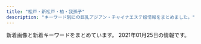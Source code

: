```yaml
---
title: "松戸・新松戸・柏・我孫子"
description: "キーワード別にの巨乳アジアン・チャイナエステ嬢情報をまとめました。"
---
```


新着画像と新着キーワードをまとめています。
2021年01月25日の情報です。

<DmmAffiliateIns />
<KeywordTable
  shops={
    [
    {
        "station": "\u5357\u6d41\u5c71\u99c5A1\u51fa\u53e3",
        "name": "Barbie \uff5e\u30d0\u30fc\u30d3\u30fc\uff5e",
        "url": "http://www.barbie.esjp.info/",
        "img_links": [
            "http://www.barbie.esjp.info/files/001.jpg",
            "http://www.barbie.esjp.info/img/ttl_info.png",
            "http://www.barbie.esjp.info/img/ttl_news.png",
            "http://www.barbie.esjp.info/files/002-02.jpg",
            "http://www.barbie.esjp.info/img/btn_side_mobile.jpg",
            "http://www.barbie.esjp.info/files/011.jpg",
            "http://www.barbie.esjp.info/files/012.jpg",
            "http://www.barbie.esjp.info/files/010.jpg",
            "http://www.barbie.esjp.info/files/015-02.jpg",
            "http://www.barbie.esjp.info/img/pickup.jpg",
            "http://www.barbie.esjp.info/img/goback.jpg",
            "http://www.barbie.esjp.info/files/011-02.jpg",
            "http://www.barbie.esjp.info/files/014.jpg",
            "http://www.barbie.esjp.info/files/015.jpg",
            "http://www.barbie.esjp.info/files/001-02.jpg",
            "http://www.barbie.esjp.info/img/btn_blog.png",
            "http://www.barbie.esjp.info/files/010-02.jpg",
            "http://www.barbie.esjp.info/files/002.jpg",
            "http://www.barbie.esjp.info/files/012-02.jpg",
            "http://www.barbie.esjp.info/files/014-02.jpg",
            "http://www.barbie.esjp.info/img/tel.png"
        ],
        "keywords": {
            "E": 4,
            "89": 2,
            "87": 6,
            "D": 10,
            "C": 15,
            "88": 2,
            "86": 4
        }
    },
    {
        "url": "http://www.hatsukoi.xyz/",
        "name": "\u521d\u604b",
        "station": "JR\u65b0\u516b\u67f1\u99c5",
        "keywords": {
            "\u4e73": 3
        },
        "img_links": [
            "http://www.hatsukoi.xyz/uploads/201128/1-20112Q02T3926.jpg",
            "http://www.hatsukoi.xyz/webstyle/slider-img001.jpg",
            "http://www.hatsukoi.xyz/uploads/201202/1-201202152U2910.jpg",
            "http://www.hatsukoi.xyz/webstyle/rsubt4.png",
            "http://www.hatsukoi.xyz/uploads/201128/1-20112Q0305T50.jpg",
            "http://www.hatsukoi.xyz/webstyle/m4.jpg",
            "http://www.hatsukoi.xyz/webstyle/rsubt1.png",
            "http://www.hatsukoi.xyz/uploads/201128/1-20112Q03139493.jpg",
            "http://www.hatsukoi.xyz/webstyle/m6.jpg",
            "http://www.hatsukoi.xyz/uploads/201128/1-20112Q02959553.jpg",
            "http://www.hatsukoi.xyz/uploads/201202/1-201202152G1460.jpg",
            "http://www.hatsukoi.xyz/webstyle/rsubt6.png",
            "http://www.hatsukoi.xyz/uploads/allimg/201202/1-201202152459.jpg",
            "http://www.hatsukoi.xyz/webstyle/m1.jpg",
            "http://www.hatsukoi.xyz/uploads/allimg/201202/1-201202152935.jpg",
            "http://www.hatsukoi.xyz/uploads/201128/1-20112Q64955633.jpg",
            "http://www.hatsukoi.xyz/webstyle/rsubt2.png",
            "http://www.hatsukoi.xyz/webstyle/rsubt5.png",
            "http://www.hatsukoi.xyz/webstyle/tel2.png",
            "http://www.hatsukoi.xyz/uploads/201128/1-20112Q02R0401.jpg",
            "http://www.hatsukoi.xyz/uploads/200706/1-200F6153052L7.jpg",
            "http://www.hatsukoi.xyz/uploads/allimg/201202/1-201202152P0.jpg",
            "http://www.hatsukoi.xyz/uploads/201202/1-20120215242J41.jpg",
            "http://www.hatsukoi.xyz/uploads/201128/1-20112Q02ZLc.jpg",
            "http://www.hatsukoi.xyz/uploads/201128/1-20112Q031213W.jpg",
            "http://www.hatsukoi.xyz/webstyle/rsubt3.png",
            "http://www.hatsukoi.xyz/webstyle/m2.jpg",
            "http://www.hatsukoi.xyz/webstyle/rsubt7.png"
        ]
    },
    {
        "keywords": {},
        "img_links": [
            "http://www.n-rakuen.work/images/3.jpg",
            "http://www.n-rakuen.work/images/int1.jpg",
            "http://www.n-rakuen.work/si/i1.png",
            "http://www.n-rakuen.work/images/staff_t.jpg",
            "http://www.n-rakuen.work/img/sasa2.jpg",
            "http://www.n-rakuen.work/si/s3.png",
            "http://www.n-rakuen.work/images/sisu.jpg",
            "http://www.n-rakuen.work/images/5.jpg",
            "http://www.n-rakuen.work/si/i4.png",
            "http://www.n-rakuen.work/si/i2.png",
            "http://www.n-rakuen.work/images/tel.jpg",
            "http://www.n-rakuen.work/images/head.jpg",
            "http://www.n-rakuen.work/images/int2.jpg",
            "http://www.n-rakuen.work/img/natumi2.jpg",
            "http://www.n-rakuen.work/si/s1.png",
            "http://www.n-rakuen.work/images/2.jpg",
            "http://www.n-rakuen.work/img/koko1.jpg",
            "http://www.n-rakuen.work/images/mobile.jpg",
            "http://www.n-rakuen.work/images/news.jpg",
            "http://www.n-rakuen.work/si/s2.png",
            "http://www.n-rakuen.work/img/natumi1.jpg",
            "http://www.n-rakuen.work/img/sasa1.jpg",
            "http://www.n-rakuen.work/img/koko2.jpg",
            "http://www.n-rakuen.work/images/interior_t.jpg",
            "http://www.n-rakuen.work/si/s4.png",
            "http://www.n-rakuen.work/si/i3.png",
            "http://www.n-rakuen.work/images/sys.jpg",
            "http://www.n-rakuen.work/img/zb.jpg"
        ],
        "station": "\u4e94\u9999\u99c5\u6771\u53e3",
        "url": "http://www.n-rakuen.work/",
        "name": "\u7652\u3057\u306e\u7cbe\u970a"
    },
    {
        "img_links": [
            "https://sumire08.com/wp-content/uploads/2020/11/ACE363F2-F98D-48C1-84E6-EC0D7CEFEC29-620x1024.jpeg",
            "https://sumire08.com/wp-content/uploads/2019/06/EB745AF9-1651-4266-B473-E84442AAE4A6-160x90.jpeg",
            "https://sumire08.com/wp-content/uploads/2020/09/898DFBCC-F518-4ADA-8E86-C6273285E9FE-160x90.jpeg",
            "https://sumire08.com/wp-content/uploads/2020/09/898DFBCC-F518-4ADA-8E86-C6273285E9FE-320x180.jpeg",
            "https://sumire08.com/wp-content/uploads/2020/09/DC01A3CA-FF4D-4AC3-8B2E-1519635952C3-160x90.jpeg",
            "https://sumire08.com/wp-content/uploads/2019/03/1150EB8A-7284-4825-AF6E-AAD665667452.jpeg",
            "https://sumire08.com/wp-content/uploads/2019/03/8061AAED-5A22-454C-9644-258D4AAA56D9.jpeg",
            "https://sumire08.com/wp-content/uploads/2019/06/FA1314BC-C8A1-428B-A668-A693A8969285-160x90.jpeg",
            "https://sumire08.com/wp-content/uploads/2019/03/bk004-1.jpg",
            "https://sumire08.com/wp-content/uploads/2019/05/S__2785293.jpg",
            "https://sumire08.com/wp-content/uploads/2019/07/56009B85-F870-4B3B-9FF8-21CD8C0EC755-160x90.jpeg",
            "https://sumire08.com/wp-content/uploads/2019/03/flower-back1049-160x90.jpg",
            "https://sumire08.com/wp-content/uploads/2019/07/56009B85-F870-4B3B-9FF8-21CD8C0EC755-300x195.jpeg",
            "https://sumire08.com/wp-content/uploads/2019/09/\u30b3\u30f3\u30c6\u30f3\u30c41A.jpg",
            "https://sumire08.com/wp-content/uploads/2020/09/898DFBCC-F518-4ADA-8E86-C6273285E9FE-120x68.jpeg",
            "https://sumire08.com/wp-content/uploads/2019/03/\u30ab\u30e9\u30e0\u5185-160x90.jpg",
            "https://sumire08.com/wp-content/uploads/2019/03/GK061_350A.jpg",
            "https://sumire08.com/wp-content/uploads/2019/09/22C5211A-5CE9-4FF7-9597-C84C6EC9D2C3.jpeg",
            "https://sumire08.com/wp-content/uploads/2019/06/88DA8E06-DC87-471F-97D2-9B35F6C1EAF9-320x180.jpeg",
            "https://sumire08.com/wp-content/uploads/2019/05/S__2785294-160x90.jpg",
            "https://sumire08.com/wp-content/uploads/2019/03/39C513E1-1402-43EB-A8A2-8BEA3E9DD532-160x90.jpeg",
            "https://sumire08.com/wp-content/uploads/2020/09/C4DE7C44-6432-4BEF-963C-6B836897424D-320x180.jpeg",
            "https://sumire08.com/wp-content/uploads/2019/06/88DA8E06-DC87-471F-97D2-9B35F6C1EAF9.jpeg",
            "https://sumire08.com/wp-content/uploads/2019/06/4D842BE5-A516-461E-84CF-083FDE3D5314-320x180.jpeg",
            "https://sumire08.com/wp-content/uploads/2019/07/WeChat-Image_20190726200941.jpg",
            "https://sumire08.com/wp-content/uploads/2020/02/6BF2E039-EC6F-44C1-AB74-DE9051AEAC7D-120x68.jpeg",
            "https://sumire08.com/wp-content/uploads/2019/03/GK069_350A.jpg",
            "https://sumire08.com/wp-content/uploads/2019/07/1B69056E-3F5C-4E99-8B7F-71E6004F2AB9-300x200.jpeg",
            "https://sumire08.com/wp-content/uploads/2020/09/C4DE7C44-6432-4BEF-963C-6B836897424D.jpeg",
            "https://sumire08.com/wp-content/uploads/2019/06/EB745AF9-1651-4266-B473-E84442AAE4A6-120x68.jpeg",
            "https://sumire08.com/wp-content/uploads/2019/03/AF856AB1-4F49-4CF8-B4DF-B0C333520A91-160x90.jpeg",
            "https://sumire08.com/wp-content/uploads/2019/06/88DA8E06-DC87-471F-97D2-9B35F6C1EAF9-120x68.jpeg",
            "https://sumire08.com/wp-content/uploads/2019/07/0198D22C-A5E9-448B-8246-2D1FD87415E9-160x90.jpeg",
            "https://sumire08.com/wp-content/uploads/2019/04/S__1425425.jpg",
            "https://sumire08.com/wp-content/uploads/2019/09/\u30e2\u30d0\u30a4\u30eb\u7528\u30b9\u30e9\u30a4\u30c0\u30fc\u30a4\u30e1\u30fc\u30b8\u4e2d\u5fc31-700x400.jpg",
            "https://sumire08.com/wp-content/uploads/2019/07/1B69056E-3F5C-4E99-8B7F-71E6004F2AB9-120x68.jpeg",
            "https://sumire08.com/wp-content/uploads/2019/06/FAC1DEBE-4029-4907-928C-E59005546A98-120x68.jpeg",
            "https://sumire08.com/wp-content/uploads/2019/04/S__1425425-160x90.jpg",
            "https://sumire08.com/wp-content/uploads/2020/02/6BF2E039-EC6F-44C1-AB74-DE9051AEAC7D-160x90.jpeg",
            "https://sumire08.com/wp-content/uploads/2020/09/C4AAD404-2CE0-491A-A0AB-7658AD4D3871-320x180.jpeg",
            "https://sumire08.com/wp-content/uploads/2020/09/C4AAD404-2CE0-491A-A0AB-7658AD4D3871-120x68.jpeg",
            "https://sumire08.com/wp-content/uploads/2019/04/056E9668-8936-4183-9339-0EC56BB0B591.jpeg",
            "https://sumire08.com/wp-content/uploads/2019/12/85FBD2F9-ECF4-43FB-BD91-C0C639DBB1FB-160x90.jpeg",
            "https://sumire08.com/wp-content/uploads/2019/06/EB745AF9-1651-4266-B473-E84442AAE4A6-320x180.jpeg",
            "https://sumire08.com/wp-content/uploads/2019/07/56009B85-F870-4B3B-9FF8-21CD8C0EC755-120x68.jpeg",
            "https://sumire08.com/wp-content/uploads/2019/07/1B69056E-3F5C-4E99-8B7F-71E6004F2AB9-300x180.jpeg",
            "https://sumire08.com/wp-content/uploads/2020/09/898DFBCC-F518-4ADA-8E86-C6273285E9FE.jpeg",
            "https://sumire08.com/wp-content/uploads/2019/03/5BF21ED1-6E3F-40F5-90F5-AFF002B0F4D1.jpeg",
            "https://sumire08.com/wp-content/uploads/2019/06/4D842BE5-A516-461E-84CF-083FDE3D5314-160x90.jpeg",
            "https://sumire08.com/wp-content/uploads/2019/03/\u30ab\u30e9\u30e0\u51852-160x90.jpg",
            "https://sumire08.com/wp-content/uploads/2019/03/B6BB0A08-2659-4F1B-BCF6-F5FE2B6F3701.jpeg",
            "https://sumire08.com/wp-content/uploads/2020/09/C4AAD404-2CE0-491A-A0AB-7658AD4D3871-160x90.jpeg",
            "https://sumire08.com/wp-content/uploads/2019/09/12791E13-31BE-4C40-A77F-A967E5FB1622.jpeg",
            "https://sumire08.com/wp-content/uploads/2019/06/FAC1DEBE-4029-4907-928C-E59005546A98-160x90.jpeg",
            "https://sumire08.com/wp-content/uploads/2021/01/530A7214-3FCA-4354-AF63-D6B0D158BF0D-320x180.jpeg",
            "https://sumire08.com/wp-content/uploads/2020/09/83419704-8AFB-4BAF-B5EC-E2B52BD5DF7C-320x180.jpeg",
            "https://sumire08.com/wp-content/uploads/2019/03/245F4F25-D9B5-4281-8445-3C18965D3FDC.jpeg",
            "https://sumire08.com/wp-content/uploads/2019/04/321B3864-B704-4F0A-90DA-22A3998EA845-160x90.jpeg",
            "https://sumire08.com/wp-content/uploads/2019/03/\u30ab\u30e9\u30e0\u51852.jpg",
            "https://sumire08.com/wp-content/uploads/2021/01/530A7214-3FCA-4354-AF63-D6B0D158BF0D-120x68.jpeg",
            "https://sumire08.com/wp-content/uploads/2019/03/main1920-2-160x90.jpg",
            "https://sumire08.com/wp-content/uploads/2020/09/92477948-FF9B-45E6-9332-B09153F1CC19-320x180.jpeg",
            "https://sumire08.com/wp-content/uploads/2020/09/C4DE7C44-6432-4BEF-963C-6B836897424D-160x90.jpeg",
            "https://sumire08.com/wp-content/uploads/2019/09/\u305d\u306e\u4ed6\u30da\u30fc\u30b8\u30d8\u30c3\u30c0\u30fc.jpg",
            "https://sumire08.com/wp-content/uploads/2019/07/836D4D0B-3584-48E2-960E-AEDE1593D320.jpeg",
            "https://sumire08.com/wp-content/uploads/2020/09/C4DE7C44-6432-4BEF-963C-6B836897424D-120x68.jpeg",
            "https://sumire08.com/wp-content/uploads/2019/11/CB7C5602-C72C-4411-B9CC-01716D5C20FF-160x90.jpeg",
            "https://sumire08.com/wp-content/uploads/2019/09/\u30e2\u30d0\u30a4\u30eb\u7528\u30b9\u30e9\u30a4\u30c0\u30fc\u30a4\u30e1\u30fc\u30b8\u4e2d\u5fc31.jpg",
            "https://sumire08.com/wp-content/uploads/2019/03/GK059_350A.jpg",
            "https://sumire08.com/wp-content/uploads/2019/04/76DD58DB-FDAE-4D56-BA5A-8B8E3F779211-160x90.jpeg",
            "https://sumire08.com/wp-content/uploads/2019/03/AF65B64C-99C1-4847-BF54-54CAEBB2E70D-160x90.jpeg",
            "https://sumire08.com/wp-content/uploads/2019/09/EB42FB7E-BD9E-4F28-9D22-7A60CCAA617C.jpeg",
            "https://sumire08.com/wp-content/uploads/2019/06/91EF6A88-6DC3-4B2F-8DE4-92D3FC336C49-160x90.jpeg",
            "https://sumire08.com/wp-content/uploads/2019/07/0198D22C-A5E9-448B-8246-2D1FD87415E9-300x200.jpeg",
            "https://sumire08.com/wp-content/uploads/2021/01/530A7214-3FCA-4354-AF63-D6B0D158BF0D-160x90.jpeg",
            "https://sumire08.com/wp-content/uploads/2019/06/88DA8E06-DC87-471F-97D2-9B35F6C1EAF9-160x90.jpeg",
            "https://sumire08.com/wp-content/uploads/2019/03/GK035_350A.jpg",
            "https://sumire08.com/wp-content/uploads/2019/09/325878A1-1C55-49AC-8BD6-C53B3C6D76D0.jpeg",
            "https://sumire08.com/wp-content/uploads/2019/06/FA1314BC-C8A1-428B-A668-A693A8969285-120x68.jpeg",
            "https://sumire08.com/wp-content/uploads/2019/03/DAA3E4FD-EE6D-4667-808C-B0B7E216ED19.jpeg",
            "https://sumire08.com/wp-content/uploads/2020/09/74EB8777-E396-43D8-8098-FFF449CF98DB-644x1024.jpeg",
            "https://sumire08.com/wp-content/uploads/2019/03/main1920-1-120x68.jpg",
            "https://sumire08.com/wp-content/uploads/2019/07/56009B85-F870-4B3B-9FF8-21CD8C0EC755-300x180.jpeg",
            "https://sumire08.com/wp-content/uploads/2019/03/\u30ab\u30e9\u30e0\u5185.jpg",
            "https://sumire08.com/wp-content/uploads/2020/09/26A536F1-D971-4250-B6B1-462478AF073D-160x90.jpeg",
            "https://sumire08.com/wp-content/themes/cocoon-master/images/no-image-160.png",
            "https://sumire08.com/wp-content/uploads/2019/07/1B69056E-3F5C-4E99-8B7F-71E6004F2AB9-160x90.jpeg",
            "https://sumire08.com/wp-content/uploads/2019/03/main1920-1-160x90.jpg",
            "https://sumire08.com/wp-content/uploads/2019/03/21E4A043-87C3-4B75-895F-E0FBDC8E99A9.jpeg",
            "https://sumire08.com/wp-content/uploads/2019/04/321B3864-B704-4F0A-90DA-22A3998EA845-120x68.jpeg",
            "https://sumire08.com/wp-content/uploads/2020/09/44A30A8D-E1A7-479A-BDD3-B7EAC5E292BD-614x1024.jpeg",
            "https://sumire08.com/wp-content/uploads/2019/06/FA1314BC-C8A1-428B-A668-A693A8969285-320x180.jpeg",
            "https://sumire08.com/wp-content/uploads/2019/09/top_03.jpg",
            "https://sumire08.com/wp-content/uploads/2020/09/C4AAD404-2CE0-491A-A0AB-7658AD4D3871.jpeg",
            "https://sumire08.com/wp-content/uploads/2019/12/89B1F749-EC2B-46EA-B9F1-8E734AEA00C9-160x90.jpeg",
            "https://sumire08.com/wp-content/uploads/2019/03/4EBE579C-CE3E-4804-8620-E11E8D58FB25.jpeg"
        ],
        "url": "https://sumire08.com/",
        "name": "\u3059\u307f\u308c",
        "station": "JR\u65b0\u677e\u6238\u99c5",
        "keywords": {}
    },
    {
        "name": "\u5929\u4f7f",
        "img_links": [
            "http://viertqwa.xyz/picture/top-img10.jpg",
            "http://viertqwa.xyz/picture/top-img03.jpg",
            "http://viertqwa.xyz/uploads/200204/1-200204104506351.jpg",
            "http://viertqwa.xyz/picture/call.png",
            "http://viertqwa.xyz/uploads/200201/1-200201164243I5.jpg",
            "http://viertqwa.xyz/uploads/200518/1-20051P94016456.jpg",
            "http://viertqwa.xyz/picture/2.jpg",
            "http://viertqwa.xyz/picture/4.jpg",
            "http://viertqwa.xyz/picture/1.jpg",
            "http://viertqwa.xyz/picture/top-img01.png",
            "http://viertqwa.xyz/picture/tel.png",
            "http://viertqwa.xyz/picture/top-img02.png",
            "http://viertqwa.xyz/picture/3.jpg"
        ],
        "station": "JR\u5929\u738b\u53f0\u99c5\u5357\u53e3",
        "keywords": {
            "C": 9
        },
        "url": "http://viertqwa.xyz/"
    },
    {
        "img_links": [
            "http://ran.est.cm/photos/sites/67/2020/07/2020070605424075.jpg",
            "http://ran.est.cm/photos/sites/67/2020/07/2020071705010645.jpg",
            "http://ran.est.cm/images/room3.jpg",
            "http://ran.est.cm/images/girl-z1.jpg",
            "http://ran.est.cm/photos/sites/67/2020/07/2020070605425151.jpg",
            "http://ran.est.cm/photos/sites/67/2020/09/2020091805522177.jpg",
            "http://ran.est.cm/images/top.jpg",
            "http://ran.est.cm/images/service.jpg",
            "http://ran.est.cm/photos/sites/67/2020/07/2020070605425221.jpg",
            "http://ran.est.cm/images/room2.jpg",
            "http://ran.est.cm/images/s_mobile.png",
            "http://ran.est.cm/images/room1.jpg",
            "http://ran.est.cm/images/s_staff.png",
            "http://ran.est.cm/images/s_pick.png",
            "http://ran.est.cm/photos/sites/67/2020/07/2020070605425355.jpg",
            "http://ran.est.cm/images/s_news.png",
            "http://ran.est.cm/photos/sites/67/2020/10/2020102102090322.jpg",
            "http://ran.est.cm/images/room4.jpg",
            "http://ran.est.cm/images/girl-z2.jpg"
        ],
        "name": "\u862d\u306e\u82b1",
        "url": "http://ran.est.cm/",
        "keywords": {
            "E": 1,
            "87": 2,
            "88": 2,
            "C": 14,
            "D": 6,
            "86": 3
        },
        "station": "JR\u5929\u738b\u53f0\u99c5\u5357\u53e3"
    },
    {
        "img_links": [
            "http://koukoku.xyz/pixy/css/staff/staff15-a.jpg",
            "http://koukoku.xyz/pixy/css/staff/staff0002-a.jpg",
            "http://koukoku.xyz/pixy/css/staff/staff16-b.jpg",
            "http://koukoku.xyz/pixy/css/head.jpg",
            "http://koukoku.xyz/pixy/css/nav/nav02.png",
            "http://koukoku.xyz/pixy/css/staff/staff17-b.jpg",
            "http://koukoku.xyz/pixy/css/left.png",
            "http://koukoku.xyz/pixy/css/staff/staff17-a.jpg",
            "http://koukoku.xyz/pixy/css/staff/staff07-b.jpg",
            "http://koukoku.xyz/pixy/css/nav/nav03.png",
            "http://koukoku.xyz/pixy/css/staff/staff12-a.jpg",
            "http://koukoku.xyz/pixy/css/staff/naiyo01.png",
            "http://koukoku.xyz/pixy/css/staff/staff13-a.jpg",
            "http://koukoku.xyz/pixy/css/staff/staff16-a.jpg",
            "http://koukoku.xyz/pixy/css/nav/nav06.png",
            "http://koukoku.xyz/pixy/css/staff/staff0002-b.jpg",
            "http://koukoku.xyz/pixy/css/staff/staff07-a.jpg",
            "http://koukoku.xyz/pixy/css/nav/nav05.png",
            "http://koukoku.xyz/pixy/css/top04.jpg",
            "http://koukoku.xyz/pixy/css/top0001.jpg",
            "http://koukoku.xyz/pixy/css/staff/staff0001-b.jpg",
            "http://koukoku.xyz/pixy/css/staff/naiyo02.png",
            "http://koukoku.xyz/pixy/css/staff/staff15-b.jpg",
            "http://koukoku.xyz/pixy/css/nav/nav04.png",
            "http://koukoku.xyz/pixy/css/staff/staff06-a.jpg",
            "http://koukoku.xyz/pixy/css/top02.jpg",
            "http://koukoku.xyz/pixy/css/staff/staff10-a.jpg",
            "http://koukoku.xyz/pixy/css/nav/nav01.png",
            "http://koukoku.xyz/pixy/css/right.png",
            "http://koukoku.xyz/pixy/css/staff/staff0001-a.jpg"
        ],
        "name": "\u30d4\u30af\u30b7\u30fc Pixy",
        "url": "http://koukoku.xyz/pixy/",
        "keywords": {
            "90": 1,
            "C": 2,
            "D": 6,
            "88": 1,
            "89": 6,
            "92": 2,
            "E": 2
        },
        "station": "\u516b\u67f1\u99c5"
    },
    {
        "station": "JR\u677e\u6238\u99c5\u897f\u53e3",
        "name": "\u512a\u3057\u3044\u624b",
        "img_links": [
            "http://yasashiite.estx.net/images/k2.jpg",
            "http://yasashiite.estx.net/images/staff_01.jpg",
            "http://yasashiite.estx.net/images/a4.jpg",
            "http://yasashiite.estx.net/images/index_12.jpg",
            "http://yasashiite.estx.net/images/s6.jpg",
            "http://yasashiite.estx.net/images/index_07.jpg",
            "http://yasashiite.estx.net/images/index_04.jpg",
            "http://yasashiite.estx.net/images/index_02.jpg",
            "http://yasashiite.estx.net/images/a6.jpg",
            "http://yasashiite.estx.net/images/index_06.jpg",
            "http://yasashiite.estx.net/images/s1.jpg",
            "http://yasashiite.estx.net/images/a9.jpg",
            "http://yasashiite.estx.net/images/index_01.jpg",
            "http://yasashiite.estx.net/images/a2.jpg",
            "http://yasashiite.estx.net/images/a8.jpg",
            "http://yasashiite.estx.net/images/a1.jpg",
            "http://yasashiite.estx.net/images/index_10.jpg",
            "http://yasashiite.estx.net/images/index_14.jpg",
            "http://yasashiite.estx.net/images/a5.jpg",
            "http://yasashiite.estx.net/images/a10.jpg",
            "http://yasashiite.estx.net/images/a3.jpg",
            "http://yasashiite.estx.net/images/index_05.jpg",
            "http://yasashiite.estx.net/images/s3.jpg",
            "http://yasashiite.estx.net/images/staff_03.jpg",
            "http://yasashiite.estx.net/images/index_17.jpg",
            "http://yasashiite.estx.net/images/index_15.jpg",
            "http://yasashiite.estx.net/images/a7.jpg",
            "http://yasashiite.estx.net/images/s2.jpg",
            "http://yasashiite.estx.net/images/s5.jpg",
            "http://yasashiite.estx.net/images/index_03.jpg",
            "http://yasashiite.estx.net/images/k1.jpg"
        ],
        "url": "http://yasashiite.estx.net/",
        "keywords": {}
    },
    {
        "station": "JR\u67cf\u99c5\u6771\u53e3",
        "keywords": {},
        "img_links": [
            "http://angelalove.este88.com/images/top01.jpg",
            "http://angelalove.este88.com/images/info1.jpg",
            "http://angelalove.este88.com/gals/nami2.jpg",
            "http://angelalove.este88.com/gals/sayuri1.jpg",
            "http://angelalove.este88.com/images/info3.jpg",
            "http://angelalove.este88.com/images/top02.jpg",
            "http://angelalove.este88.com/images/info.png",
            "http://angelalove.este88.com/gals/koko1.jpg",
            "http://angelalove.este88.com/gals/kaori1.jpg",
            "http://angelalove.este88.com/images/info2.jpg",
            "http://angelalove.este88.com/gals/hina1.jpg",
            "http://angelalove.este88.com/gals/saki1.jpg",
            "http://angelalove.este88.com/gals/koko2.jpg",
            "http://angelalove.este88.com/gals/yuna1.jpg",
            "http://angelalove.este88.com/gals/koko3.jpg",
            "http://angelalove.este88.com/images/topinfo.jpg",
            "http://angelalove.este88.com/images/info5.jpg",
            "http://angelalove.este88.com/images/s_news.png",
            "http://angelalove.este88.com/images/s_staff.png",
            "http://angelalove.este88.com/gals/hime.jpg",
            "http://angelalove.este88.com/gals/nami1.jpg",
            "http://angelalove.este88.com/gals/rina1.jpg"
        ],
        "name": "\u30c1\u30e3\u30fc\u30df\u30f3\u30b0\u30b9\u30da\u30fc\u30b9",
        "url": "http://angelalove.este88.com/"
    },
    {
        "name": "\u30ae\u30e3\u30eb\u30ae\u30e3\u30eb -GirlGirl-",
        "keywords": {
            "88": 8,
            "D": 16,
            "85": 8,
            "86": 8,
            "C": 8
        },
        "station": "JR\u67cf\u99c5\u6771\u53e3",
        "url": "http://www.girlgirl.esturl.com/",
        "img_links": [
            "http://www.girlgirl.esturl.com/images/m3.jpg",
            "http://www.girlgirl.esturl.com/images/m6.jpg",
            "http://www.girlgirl.esturl.com/images/rsubt3.png",
            "http://www.girlgirl.esturl.com/images/call_sp.png",
            "http://www.girlgirl.esturl.com/files/002.jpg",
            "http://www.girlgirl.esturl.com/files/004.jpg",
            "http://www.girlgirl.esturl.com/images/b-tel.png",
            "http://www.girlgirl.esturl.com/images/m1.jpg",
            "http://www.girlgirl.esturl.com/images/b-online.png",
            "http://www.girlgirl.esturl.com/images/slider-img001.jpg",
            "http://www.girlgirl.esturl.com/images/rsubt5.png",
            "http://www.girlgirl.esturl.com/images/m4.jpg",
            "http://www.girlgirl.esturl.com/images/rsubt4.png",
            "http://www.girlgirl.esturl.com/images/rsubt1.png",
            "http://www.girlgirl.esturl.com/images/rsubt7.png",
            "http://www.girlgirl.esturl.com/images/m2.jpg",
            "http://www.girlgirl.esturl.com/files/003.jpg",
            "http://www.girlgirl.esturl.com/images/rsubt6.png",
            "http://www.girlgirl.esturl.com/images/slider-img002.jpg",
            "http://www.girlgirl.esturl.com/images/rsubt2.png"
        ]
    },
    {
        "url": "http://yura-kunitachi.xyz/",
        "keywords": {
            "88": 10,
            "D": 10
        },
        "name": "\u30d0\u30cb\u30e9",
        "station": "JR\u67cf\u99c5\u6771\u53e3",
        "img_links": [
            "http://yura-kunitachi.xyz/_src/28086492/wechatimg7950.jpg",
            "http://yura-kunitachi.xyz/_src/28590466/profile_05.png",
            "http://yura-kunitachi.xyz/_src/25916002/navifooter_17.png",
            "http://yura-kunitachi.xyz/_src/25915987/navifooter_13.png",
            "http://yura-kunitachi.xyz/_src/25915878/_igp5078.jpg",
            "http://yura-kunitachi.xyz/_src/25916057/_igp5075.jpg",
            "http://yura-kunitachi.xyz/_src/25915818/about.jpg",
            "http://yura-kunitachi.xyz/_src/25915816/notice.png",
            "http://yura-kunitachi.xyz/_src/28590290/wechatimg7949.jpg",
            "http://yura-kunitachi.xyz/_src/25916058/_igp5075.jpg",
            "http://yura-kunitachi.xyz/_src/28406934/wechatimg7950.jpg",
            "http://yura-kunitachi.xyz/_src/25915908/navitop-2.png",
            "http://yura-kunitachi.xyz/_src/25915983/navifooter_11.png",
            "http://yura-kunitachi.xyz/_src/25915877/_igp5078.jpg",
            "http://yura-kunitachi.xyz/_src/25916003/navifooter_17.png",
            "http://yura-kunitachi.xyz/_src/28869611/wechatimg7949.jpg",
            "http://yura-kunitachi.xyz/_src/28869730/profile_05.png",
            "http://yura-kunitachi.xyz/_src/28590305/wechatimg7951.jpg",
            "http://yura-kunitachi.xyz/_src/28590303/wechatimg7951.jpg",
            "http://yura-kunitachi.xyz/_src/25915989/navifooter_14.png",
            "http://yura-kunitachi.xyz/_src/25915914/navigallery-2.png",
            "http://yura-kunitachi.xyz/_src/25915985/navifooter_12.png",
            "http://yura-kunitachi.xyz/_src/28869612/wechatimg7949.jpg",
            "http://yura-kunitachi.xyz/_src/25916025/slider.jpg",
            "http://yura-kunitachi.xyz/_src/27691103/wechatimg7952.jpg",
            "http://yura-kunitachi.xyz/_src/25915833/notice.png",
            "http://yura-kunitachi.xyz/_src/25915990/navifooter_14.png",
            "http://yura-kunitachi.xyz/_src/28406871/wechatimg7951.jpg",
            "http://yura-kunitachi.xyz/_src/25915994/navifooter_16.png",
            "http://yura-kunitachi.xyz/_src/28590304/wechatimg7951.jpg",
            "http://yura-kunitachi.xyz/_src/28086277/profile_05.png",
            "http://yura-kunitachi.xyz/_src/28869511/wechatimg7952.jpg",
            "http://yura-kunitachi.xyz/_src/25915984/navifooter_11.png",
            "http://yura-kunitachi.xyz/_src/28406936/wechatimg7950.jpg",
            "http://yura-kunitachi.xyz/_src/25915982/line.png",
            "http://yura-kunitachi.xyz/_src/25915912/navistaff-2.png",
            "http://yura-kunitachi.xyz/_src/25915988/navifooter_13.png",
            "http://yura-kunitachi.xyz/_src/25915986/navifooter_12.png",
            "http://yura-kunitachi.xyz/_src/25915991/navifooter_15.png",
            "http://yura-kunitachi.xyz/_src/25915992/navifooter_15.png",
            "http://yura-kunitachi.xyz/_src/27691106/wechatimg7952.jpg",
            "http://yura-kunitachi.xyz/_src/28406935/wechatimg7950.jpg",
            "http://yura-kunitachi.xyz/_src/28406947/profile_05.png",
            "http://yura-kunitachi.xyz/_src/25915819/qr.png",
            "http://yura-kunitachi.xyz/_src/27691105/wechatimg7952.jpg",
            "http://yura-kunitachi.xyz/_src/28869613/wechatimg7949.jpg",
            "http://yura-kunitachi.xyz/_src/25915993/navifooter_16.png"
        ]
    },
    {
        "station": "JR\u5929\u738b\u53f0\u99c5\u5357\u53e3",
        "keywords": {
            "E": 3,
            "C": 18,
            "D": 24
        },
        "img_links": [
            "https://yui-aroma.com/wp-content/themes/este/img/tel01.png",
            "https://yui-aroma.com/wp-content/themes/este/img/3.jpg",
            "https://yui-aroma.com/wp-content/uploads/2019/09/awestrdyfugi.jpg",
            "https://yui-aroma.com/wp-content/uploads/2019/04/warestdyfu.jpg",
            "https://yui-aroma.com/wp-content/uploads/2019/05/hsaushoiaaa.jpg",
            "https://yui-aroma.com/wp-content/themes/este/img/top-img03.png",
            "https://yui-aroma.com/wp-content/themes/este/img/top-img02.png",
            "https://yui-aroma.com/wp-content/uploads/2020/04/12345ftyg.jpg",
            "https://yui-aroma.com/wp-content/uploads/2018/12/ftygiuhjygfhj.jpg",
            "https://yui-aroma.com/wp-content/uploads/2019/09/345678saui.jpg",
            "https://yui-aroma.com/wp-content/uploads/2019/07/huasoijapaaa.jpg",
            "https://yui-aroma.com/wp-content/uploads/2019/03/ashiojsaioaka-1.jpg",
            "https://yui-aroma.com/wp-content/themes/este/img/1.jpg",
            "https://yui-aroma.com/wp-content/uploads/2019/05/hsioaoiiaiaia.jpg",
            "https://yui-aroma.com/wp-content/themes/este/img/4.jpg",
            "https://yui-aroma.com/wp-content/themes/este/img/2.jpg",
            "https://yui-aroma.com/wp-content/uploads/2019/03/ahuosaiaksa.jpg",
            "https://yui-aroma.com/wp-content/uploads/2019/07/hsaoijsoao.jpg",
            "https://yui-aroma.com/wp-content/themes/este/img/top-img01.png",
            "https://yui-aroma.com/wp-content/uploads/2019/02/ftguyhijokijh.jpg",
            "https://yui-aroma.com/wp-content/uploads/2019/05/hsaoijaaoa.jpg",
            "https://yui-aroma.com/wp-content/themes/este/img/5.jpg",
            "https://yui-aroma.com/wp-content/themes/este/img/tel.png",
            "https://yui-aroma.com/wp-content/uploads/2019/02/ftyghiujknknk.jpg",
            "https://yui-aroma.com/wp-content/themes/este/img/top-img06.png",
            "https://yui-aroma.com/wp-content/themes/este/img/6.jpg"
        ],
        "name": "\u7d50YUI",
        "url": "https://yui-aroma.com/"
    },
    {
        "url": "http://rlx-heal.com/",
        "station": "JR\u677e\u6238\u99c5\u897f\u53e3",
        "keywords": {},
        "img_links": [
            "http://rlx-heal.com/css/top-left0001.jpg",
            "http://rlx-heal.com/staff/mai/01.jpg",
            "http://rlx-heal.com/css/top02.jpg",
            "http://rlx-heal.com/css/nav/nav-004.jpg",
            "http://rlx-heal.com/css/nav/nav-006.jpg",
            "http://rlx-heal.com/css/staff/new.jpg",
            "http://rlx-heal.com/css/nav/nav-001.jpg",
            "http://rlx-heal.com/staff/momo/01.jpg",
            "http://rlx-heal.com/staff/ai/01.jpg",
            "http://rlx-heal.com/css/tel01.png",
            "http://rlx-heal.com/staff/nana/01.jpg",
            "http://rlx-heal.com/css/nav/nav-005.jpg",
            "http://rlx-heal.com/css/nav/nav-003.jpg",
            "http://rlx-heal.com/staff/sora/01.jpg",
            "http://rlx-heal.com/css/nav/nav-002.jpg",
            "http://rlx-heal.com/css/staff/up.jpg",
            "http://rlx-heal.com/staff/rina/01.jpg",
            "http://rlx-heal.com/css/top-left02.jpg"
        ],
        "name": "Amanda"
    },
    {
        "img_links": [
            "http://silent-wall.xyz.mn/photos/sites/26/2020/09/2020091911085692.jpg",
            "http://silent-wall.xyz.mn/images/pick.jpg",
            "http://silent-wall.xyz.mn/images/room2.jpg",
            "http://silent-wall.xyz.mn/photos/sites/26/2019/06/2019060819212459.jpg",
            "http://silent-wall.xyz.mn/photos/sites/26/2019/05/2019052619312725.jpg",
            "http://silent-wall.xyz.mn/images/bj3.jpg",
            "http://silent-wall.xyz.mn/photos/sites/26/2019/06/2019061013003011.jpg",
            "http://silent-wall.xyz.mn/photos/sites/26/2019/06/2019061012562797.jpg",
            "http://silent-wall.xyz.mn/photos/sites/26/2019/06/2019061616372934.jpg",
            "http://silent-wall.xyz.mn/photos/sites/26/2019/07/201907251103550.jpg",
            "http://silent-wall.xyz.mn/images/s_staff.jpg",
            "http://silent-wall.xyz.mn/photos/sites/26/2019/11/2019110209065231.jpg",
            "http://silent-wall.xyz.mn/images/nbj1.jpg",
            "http://silent-wall.xyz.mn/images/bj1.jpg",
            "http://silent-wall.xyz.mn/photos/sites/26/2019/11/2019112610413055.jpg",
            "http://silent-wall.xyz.mn/images/nei1-3.jpg",
            "http://silent-wall.xyz.mn/images/tu.jpg",
            "http://silent-wall.xyz.mn/photos/sites/26/2019/06/2019061013003626.jpg",
            "http://silent-wall.xyz.mn/photos/sites/26/2020/10/2020101116211538.jpg",
            "http://silent-wall.xyz.mn/images/room4.jpg",
            "http://silent-wall.xyz.mn/photos/sites/26/2019/06/2019060814103073.jpg",
            "http://silent-wall.xyz.mn/images/room1.jpg",
            "http://silent-wall.xyz.mn/photos/sites/26/2019/05/2019051213110435.jpg",
            "http://silent-wall.xyz.mn/photos/sites/26/2019/06/2019060812033719.jpg",
            "http://silent-wall.xyz.mn/photos/sites/26/2019/05/201905121311038.jpg",
            "http://silent-wall.xyz.mn/photos/sites/26/2019/06/2019062912023976.jpg",
            "http://silent-wall.xyz.mn/images/room3.jpg",
            "http://silent-wall.xyz.mn/photos/sites/26/2019/05/2019061013025963.jpg",
            "http://silent-wall.xyz.mn/images/nbj3.jpg",
            "http://silent-wall.xyz.mn/images/news.jpg",
            "http://silent-wall.xyz.mn/photos/sites/26/2019/05/2019052619312840.jpg",
            "http://silent-wall.xyz.mn/images/mobile.jpg",
            "http://silent-wall.xyz.mn/images/top.jpg",
            "http://silent-wall.xyz.mn/photos/sites/26/2019/01/2019010421363971.jpeg",
            "http://silent-wall.xyz.mn/images/mail.jpg",
            "http://silent-wall.xyz.mn/photos/sites/26/2019/06/2019061112474010.jpg"
        ],
        "name": "\u30b5\u30a4\u30ec\u30f3\u30c8\u30a6\u30a9\u30fc\u30eb",
        "keywords": {
            "88": 1,
            "86": 8,
            "D": 11,
            "87": 4,
            "C": 27,
            "E": 1,
            "83": 1,
            "85": 2
        },
        "url": "http://silent-wall.xyz.mn/",
        "station": "JR\u67cf\u99c5\u6771\u53e3"
    },
    {
        "url": "https://koyuki-room.ests.jp/",
        "img_links": [
            "https://koyuki-room.ests.jp/images/ac5.jpg",
            "https://koyuki-room.ests.jp/images/sp_mainimg.jpg",
            "https://koyuki-room.ests.jp/images/sp_img_teaser.jpg",
            "https://koyuki-room.ests.jp/images/service1.jpg",
            "https://koyuki-room.ests.jp/images/mainimg.jpg",
            "https://koyuki-room.ests.jp/images/ac4.jpg",
            "https://koyuki-room.ests.jp/images/service2.jpg",
            "https://koyuki-room.ests.jp/images/ac1.jpg",
            "https://koyuki-room.ests.jp/images/pagetop.png",
            "https://koyuki-room.ests.jp/images/service3.jpg",
            "https://koyuki-room.ests.jp/images/service4.jpg",
            "https://koyuki-room.ests.jp/images/img_teaser.jpg",
            "https://koyuki-room.ests.jp/images/ac2.jpg",
            "https://koyuki-room.ests.jp/photos/sites/77/2020/11/2020111107322026.jpg",
            "https://koyuki-room.ests.jp/images/ac3.jpg",
            "https://koyuki-room.ests.jp/photos/sites/77/2020/11/202011110732216.jpg"
        ],
        "station": "JR\u677e\u6238\u99c5\u897f\u53e3",
        "keywords": {
            "D": 8,
            "86": 4,
            "87": 4,
            "C": 11
        },
        "name": "\u5c0f\u96ea\u306e\u90e8\u5c4b"
    },
    {
        "name": "\u67cf Spring",
        "keywords": {
            "89": 1,
            "G": 1,
            "E": 1,
            "85": 3,
            "92": 1,
            "90": 2,
            "D": 2,
            "84": 1,
            "C": 3
        },
        "img_links": [
            "http://chun.relaxjp.com/css/nav/nav-002.jpg",
            "http://chun.relaxjp.com/css/staff/staff007-b.png",
            "http://chun.relaxjp.com/css/top-right03.png",
            "http://chun.relaxjp.com/css/osusume-08.png",
            "http://chun.relaxjp.com/css/staff/staff15-a.png",
            "http://chun.relaxjp.com/css/staff/staff004-b.png",
            "http://chun.relaxjp.com/css/staff/staff010-a.png",
            "http://chun.relaxjp.com/css/staff/staff16-a.png",
            "http://chun.relaxjp.com/css/nav/change-005.jpg",
            "http://chun.relaxjp.com/css/staff/staff0012-b.png",
            "http://chun.relaxjp.com/css/nav/nav-001.jpg",
            "http://chun.relaxjp.com/css/staff/staff002-a.png",
            "http://chun.relaxjp.com/css/staff/staff15-b.png",
            "http://chun.relaxjp.com/css/nav/change-002.jpg",
            "http://chun.relaxjp.com/css/staff/staff0010-b.png",
            "http://chun.relaxjp.com/css/top-right0003.png",
            "http://chun.relaxjp.com/css/nav/change-006.jpg",
            "http://chun.relaxjp.com/css/staff/staff21-a.png",
            "http://chun.relaxjp.com/css/staff/staff007-a.png",
            "http://chun.relaxjp.com/css/staff/staff002-b.png",
            "http://chun.relaxjp.com/css/nav/change-003.jpg",
            "http://chun.relaxjp.com/css/staff-left01.png",
            "http://chun.relaxjp.com/css/nav/change-001.jpg",
            "http://chun.relaxjp.com/css/huabian.png",
            "http://chun.relaxjp.com/css/nav/nav-005.jpg",
            "http://chun.relaxjp.com/css/nav/nav-006.jpg",
            "http://chun.relaxjp.com/css/staff/staff004-a.png",
            "http://chun.relaxjp.com/css/tel01.png",
            "http://chun.relaxjp.com/css/staff/staff16-b.png",
            "http://chun.relaxjp.com/css/nav/change-004.jpg",
            "http://chun.relaxjp.com/css/top-left02.png",
            "http://chun.relaxjp.com/css/nav/nav-003.jpg",
            "http://chun.relaxjp.com/css/nav/nav-004.jpg"
        ],
        "station": "JR\u67cf\u99c5\u6771\u53e3",
        "url": "http://chun.relaxjp.com/"
    },
    {
        "url": "http://www.oiran.iesjp.info/",
        "name": "\u82b1\u9b41 \uff5e\u304a\u3044\u3089\u3093\uff5e",
        "img_links": [
            "http://www.oiran.iesjp.info/files/009-03.jpg",
            "http://www.oiran.iesjp.info/images/mainImg_sub.jpg",
            "http://www.oiran.iesjp.info/files/008-03.jpg",
            "http://www.oiran.iesjp.info/files/004.jpg",
            "http://www.oiran.iesjp.info/common/images/photo02.jpg",
            "http://www.oiran.iesjp.info/images/icon_staff.png",
            "http://www.oiran.iesjp.info/files/006-03.jpg",
            "http://www.oiran.iesjp.info/files/010-02.jpg",
            "http://www.oiran.iesjp.info/files/007-03.jpg",
            "http://www.oiran.iesjp.info/files/008.jpg",
            "http://www.oiran.iesjp.info/files/001-02.jpg",
            "http://www.oiran.iesjp.info/files/003-03.jpg",
            "http://www.oiran.iesjp.info/files/004-03.jpg",
            "http://www.oiran.iesjp.info/files/010.jpg",
            "http://www.oiran.iesjp.info/files/004-02.jpg",
            "http://www.oiran.iesjp.info/files/010-03.jpg",
            "http://www.oiran.iesjp.info/files/006-02.jpg",
            "http://www.oiran.iesjp.info/files/007.jpg",
            "http://www.oiran.iesjp.info/files/001.jpg",
            "http://www.oiran.iesjp.info/files/007-02.jpg",
            "http://www.oiran.iesjp.info/files/008-02.jpg",
            "http://www.oiran.iesjp.info/files/003-02.jpg",
            "http://www.oiran.iesjp.info/files/006.jpg",
            "http://www.oiran.iesjp.info/common/images/photo01.jpg",
            "http://www.oiran.iesjp.info/files/003.jpg",
            "http://www.oiran.iesjp.info/images/btn2.png",
            "http://www.oiran.iesjp.info/files/009-02.jpg",
            "http://www.oiran.iesjp.info/common/images/photo03.jpg",
            "http://www.oiran.iesjp.info/files/001-03.jpg",
            "http://www.oiran.iesjp.info/images/icon_top.png",
            "http://www.oiran.iesjp.info/images/icon_tel.png",
            "http://www.oiran.iesjp.info/files/009.jpg",
            "http://www.oiran.iesjp.info/images/icon_info.png"
        ],
        "keywords": {
            "D": 32,
            "87": 28,
            "88": 4
        },
        "station": "JR\u65b0\u516b\u67f1\u99c5"
    },
    {
        "station": "JR\u677e\u6238\u99c5\u897f\u53e3",
        "name": "\u82b1\u54b2",
        "img_links": [
            "http://hanasaki.esmens.com/css/staff/staff0003-a.png",
            "http://hanasaki.esmens.com/css/staff/staff11.png",
            "http://hanasaki.esmens.com/css/staff/staff01-a.png",
            "http://hanasaki.esmens.com/css/tel.png",
            "http://hanasaki.esmens.com/css/staff/staff006-a.png",
            "http://hanasaki.esmens.com/css/staff/staff00008.png",
            "http://hanasaki.esmens.com/css/staff/staff12.png",
            "http://hanasaki.esmens.com/css/staff/staff10-a.png",
            "http://hanasaki.esmens.com/css/nav/nav-006.png",
            "http://hanasaki.esmens.com/css/staff/staff006.png",
            "http://hanasaki.esmens.com/css/staff/staff009-a.png",
            "http://hanasaki.esmens.com/css/staff/staff002-a.png",
            "http://hanasaki.esmens.com/css/nav/nav-003.png",
            "http://hanasaki.esmens.com/css/staff/staff10.png",
            "http://hanasaki.esmens.com/css/staff/staff12-a.png",
            "http://hanasaki.esmens.com/css/top-right0001.png",
            "http://hanasaki.esmens.com/css/staff/staff0008-a.png",
            "http://hanasaki.esmens.com/css/staff/staff05-a.png",
            "http://hanasaki.esmens.com/css/staff/staff0007-a.png",
            "http://hanasaki.esmens.com/css/nav/nav-001.png",
            "http://hanasaki.esmens.com/css/staff/staff0003.png",
            "http://hanasaki.esmens.com/css/staff/staff001.png",
            "http://hanasaki.esmens.com/css/baner.jpg",
            "http://hanasaki.esmens.com/css/nav/nav-005.png",
            "http://hanasaki.esmens.com/css/staff/staff0009.png",
            "http://hanasaki.esmens.com/css/staff/staff11-a.png",
            "http://hanasaki.esmens.com/css/nav/nav-004.png",
            "http://hanasaki.esmens.com/css/nav/nav-002.png",
            "http://hanasaki.esmens.com/css/staff/staff05.png",
            "http://hanasaki.esmens.com/css/staff/staff0007.png",
            "http://hanasaki.esmens.com/css/staff/staff002.png"
        ],
        "url": "http://hanasaki.esmens.com/",
        "keywords": {
            "D": 9,
            "89": 7,
            "87": 4,
            "C": 2
        }
    },
    {
        "img_links": [
            "http://raku.est-u.com/images/index_06.png",
            "http://raku.est-u.com/staff/aya.jpg",
            "http://raku.est-u.com/images/index_04.png",
            "http://raku.est-u.com/images/s3.jpg",
            "http://raku.est-u.com/images/index_15.png",
            "http://raku.est-u.com/images/s2.jpg",
            "http://raku.est-u.com/images/s4.jpg",
            "http://raku.est-u.com/images/index_08.png",
            "http://raku.est-u.com/images/index_16.png",
            "http://raku.est-u.com/images/index_09.png",
            "http://raku.est-u.com/staff/risa2.jpg",
            "http://raku.est-u.com/images/index_02.png",
            "http://raku.est-u.com/images/faq.png",
            "http://raku.est-u.com/staff/haru.jpg",
            "http://raku.est-u.com/staff/ai.jpg",
            "http://raku.est-u.com/images/index_11.png",
            "http://raku.est-u.com/staff/miyuki1.jpg",
            "http://raku.est-u.com/images/index_10.png",
            "http://raku.est-u.com/staff/risa.jpg",
            "http://raku.est-u.com/images/s1.jpg",
            "http://raku.est-u.com/images/staff.png",
            "http://raku.est-u.com/images/index_07.png",
            "http://raku.est-u.com/images/index3_10.png",
            "http://raku.est-u.com/images/index_05.png",
            "http://raku.est-u.com/staff/momo.jpg",
            "http://raku.est-u.com/staff/haru2.jpg",
            "http://raku.est-u.com/images/index2_10.png",
            "http://raku.est-u.com/images/index_14.png"
        ],
        "url": "http://raku.est-u.com/",
        "station": "\u516b\u67f1\u99c5",
        "name": "\u697d\u697d",
        "keywords": {}
    },
    {
        "keywords": {
            "89": 6,
            "E": 3,
            "88": 4,
            "85": 6,
            "C": 10,
            "83": 4,
            "\u80f8": 1,
            "D": 6,
            "\u4e73": 1
        },
        "station": "JR\u65b0\u677e\u6238\u99c5",
        "url": "http://www.f-relax.info/",
        "img_links": [
            "http://www.f-relax.info/images/index_04.jpg",
            "http://www.f-relax.info/images/upload/thumb/e14b15ba5dcba53e.jpg",
            "http://www.f-relax.info/images/04.jpg",
            "http://www.f-relax.info/images/icon_topics.png",
            "http://www.f-relax.info/images/upload/5a2e6e19462584a5.jpg",
            "http://www.f-relax.info/images/icon_top.png",
            "http://www.f-relax.info/images/upload/thumb/fe8ffcda2a9e6d0c.jpg",
            "http://www.f-relax.info/images/upload/thumb/5a2e6e19462584a5.jpg",
            "http://www.f-relax.info/images/staff_15.jpg",
            "http://www.f-relax.info/images/02.jpg",
            "http://www.f-relax.info/images/icon_info.png",
            "http://www.f-relax.info/images/index_02.jpg",
            "http://www.f-relax.info/s/images/icon_info.png",
            "http://www.f-relax.info/images/upload/thumb/7671fb5373806ec5.jpg",
            "http://www.f-relax.info/images/index_10.jpg",
            "http://www.f-relax.info/images/index_03.jpg",
            "http://www.f-relax.info/images/upload/thumb/ea6361498f69fd6d.jpg",
            "http://www.f-relax.info/images/r02.jpg",
            "http://www.f-relax.info/s/images/icon_staff.png",
            "http://www.f-relax.info/images/index_18.jpg",
            "http://www.f-relax.info/images/r03.jpg",
            "http://www.f-relax.info/images/acc_01.jpg",
            "http://www.f-relax.info/images/index_14.jpg",
            "http://www.f-relax.info/images/upload/thumb/f3d7b39c6d7abb73.jpg",
            "http://www.f-relax.info/images/upload/thumb/b35205931d430e00.jpg",
            "http://www.f-relax.info/images/index_15.jpg",
            "http://www.f-relax.info/images/upload/thumb/348a80b9eaf5af17.jpg",
            "http://www.f-relax.info/images/upload/thumb/6dfdb0bfcfd9c1f5.jpg",
            "http://www.f-relax.info/images/upload/thumb/d7f4cbf6691ac12e.jpg",
            "http://www.f-relax.info/images/upload/thumb/e453e3ea4fb35a5d.jpg",
            "http://www.f-relax.info/images/index_09.jpg",
            "http://www.f-relax.info/images/index_05.jpg",
            "http://www.f-relax.info/images/upload/thumb/74cead40c075ac87.jpg",
            "http://www.f-relax.info/images/index_08.jpg",
            "http://www.f-relax.info/images/index_06.jpg",
            "http://www.f-relax.info/images/info_15.jpg",
            "http://www.f-relax.info/images/rec.jpg",
            "http://www.f-relax.info/images/upload/thumb/bcd6f84a5b94eef3.jpg",
            "http://www.f-relax.info/images/upload/thumb/22a60a64e55c8ac5.jpg",
            "http://www.f-relax.info/images/r01.jpg",
            "http://www.f-relax.info/images/upload/thumb/169794904bc8bb96.jpg",
            "http://www.f-relax.info/images/upload/thumb/745db262d88a81a1.jpg",
            "http://www.f-relax.info/images/icon_tel.png",
            "http://www.f-relax.info/images/upload/d7f4cbf6691ac12e.jpg",
            "http://www.f-relax.info/images/upload/thumb/b2fbaab04713ae61.jpg",
            "http://www.f-relax.info/images/index_13.jpg",
            "http://www.f-relax.info/images/index_01.jpg",
            "http://www.f-relax.info/images/upload/thumb/2c3e8d2ff71e3e7d.jpg",
            "http://www.f-relax.info/images/upload/thumb/50efc8d98a88b6e4.jpg",
            "http://www.f-relax.info/images/index_19.jpg",
            "http://www.f-relax.info/images/upload/f3d7b39c6d7abb73.jpg",
            "http://www.f-relax.info/images/upload/thumb/c786e3e54afda3ec.jpg",
            "http://www.f-relax.info/images/upload/thumb/b4a26ca05246874e.jpg",
            "http://www.f-relax.info/images/upload/7671fb5373806ec5.jpg",
            "http://www.f-relax.info/s/images/icon_tel.png",
            "http://www.f-relax.info/images/upload/745db262d88a81a1.jpg",
            "http://www.f-relax.info/images/01.jpg",
            "http://www.f-relax.info/images/upload/thumb/1323c4d0de00e1ae.jpg",
            "http://www.f-relax.info/images/rec_15.jpg",
            "http://www.f-relax.info/images/upload/thumb/9e5569f2e80ca2f1.jpg",
            "http://www.f-relax.info/images/index_11.jpg",
            "http://www.f-relax.info/images/upload/74cead40c075ac87.jpg",
            "http://www.f-relax.info/images/r04.jpg",
            "http://www.f-relax.info/images/icon_staff.png",
            "http://www.f-relax.info/images/index_07.jpg",
            "http://www.f-relax.info/images/upload/ea6361498f69fd6d.jpg",
            "http://www.f-relax.info/girl/09.jpg",
            "http://www.f-relax.info/images/icon_covergirl.png",
            "http://www.f-relax.info/images/upload/9e5569f2e80ca2f1.jpg",
            "http://www.f-relax.info/girl/01.jpg",
            "http://www.f-relax.info/s/images/icon_top.png",
            "http://www.f-relax.info/images/03.jpg",
            "http://www.f-relax.info/images/upload/thumb/46adb9f955407e7d.jpg",
            "http://www.f-relax.info/images/line.jpg",
            "http://www.f-relax.info/images/upload/thumb/06d312c8ef897f57.jpg",
            "http://www.f-relax.info/images/upload/169794904bc8bb96.jpg",
            "http://www.f-relax.info/s/images/icon_topics.png",
            "http://www.f-relax.info/images/upload/thumb/b9878b9ef72df6a4.jpg",
            "http://www.f-relax.info/images/upload/1323c4d0de00e1ae.jpg"
        ],
        "name": "\u98a8\u697d\u91cc"
    },
    {
        "station": "JR\u65b0\u677e\u6238\u99c5",
        "url": "http://rosesea.info/",
        "img_links": [
            "http://rosesea.info/img/st10.jpg",
            "http://rosesea.info/img/st4.jpg",
            "http://rosesea.info/i/img/sta6.jpg",
            "http://rosesea.info/i/img/sta2.jpg",
            "http://rosesea.info/img/sta10.jpg",
            "http://rosesea.info/i/img/sta12.jpg",
            "http://rosesea.info/img/st8.jpg",
            "http://rosesea.info/img/s12.jpg",
            "http://rosesea.info/i/img/sta10.jpg",
            "http://rosesea.info/img/sta4.jpg",
            "http://rosesea.info/img/r9.jpg",
            "http://rosesea.info/img/s5.jpg",
            "http://rosesea.info/img/sta9.jpg",
            "http://rosesea.info/i/img/sta5.jpg",
            "http://rosesea.info/img/st3.jpg",
            "http://rosesea.info/img/sta7.jpg",
            "http://rosesea.info/i/img/acc.jpg",
            "http://rosesea.info/i/img/sta8.jpg",
            "http://rosesea.info/i/img/r1.jpg",
            "http://rosesea.info/i/img/sta13.jpg",
            "http://rosesea.info/img/st05.jpg",
            "http://rosesea.info/img/sta12.jpg",
            "http://rosesea.info/img/sta8.jpg",
            "http://rosesea.info/img/st7.jpg",
            "http://rosesea.info/img/s11.jpg",
            "http://rosesea.info/img/s13.jpg",
            "http://rosesea.info/img/st6.jpg",
            "http://rosesea.info/i/img/sta9.jpg",
            "http://rosesea.info/img/s10.jpg",
            "http://rosesea.info/img/st5.jpg",
            "http://rosesea.info/img/st9.jpg",
            "http://rosesea.info/img/s6.jpg",
            "http://rosesea.info/img/sta13.jpg",
            "http://rosesea.info/i/img/sta11.jpg",
            "http://rosesea.info/img/sta6.jpg",
            "http://rosesea.info/img/st1.jpg",
            "http://rosesea.info/i/img/r4.jpg",
            "http://rosesea.info/img/fla.jpg",
            "http://rosesea.info/img/botton.jpg",
            "http://rosesea.info/img/s8.jpg",
            "http://rosesea.info/img/s7.jpg",
            "http://rosesea.info/i/img/sta3.jpg",
            "http://rosesea.info/i/img/sta4.jpg",
            "http://rosesea.info/img/st12.jpg",
            "http://rosesea.info/i/img/sta1.jpg",
            "http://rosesea.info/i/img/r3.jpg",
            "http://rosesea.info/img/sta5.jpg",
            "http://rosesea.info/img/sta3.jpg",
            "http://rosesea.info/i/img/sta7.jpg",
            "http://rosesea.info/i/img/r2.jpg",
            "http://rosesea.info/img/st13.jpg",
            "http://rosesea.info/img/sta11.jpg",
            "http://rosesea.info/img/mo.png",
            "http://rosesea.info/img/st11.jpg",
            "http://rosesea.info/img/sta1.jpg",
            "http://rosesea.info/img/s9.jpg"
        ],
        "name": "Rose Sea",
        "keywords": {
            "F": 1,
            "C": 21,
            "E": 2,
            "D": 7,
            "86": 7,
            "88": 1,
            "84": 2,
            "87": 2
        }
    },
    {
        "name": "No.1 -\u30ca\u30f3\u30d0\u30fc\u30ef\u30f3-",
        "img_links": [
            "http://www.no1-massage.xyz/files/012-02.jpg",
            "http://www.no1-massage.xyz/files/027.jpg",
            "http://www.no1-massage.xyz/files/037.jpg",
            "http://www.no1-massage.xyz/files/012.jpg",
            "http://www.no1-massage.xyz/files/029.jpg",
            "http://www.no1-massage.xyz/files/026.jpg",
            "http://www.no1-massage.xyz/images/link_s.png",
            "http://www.no1-massage.xyz/files/024-02.jpg",
            "http://www.no1-massage.xyz/files/020-02.jpg",
            "http://www.no1-massage.xyz/images/top.png",
            "http://www.no1-massage.xyz/files/031-02.jpg",
            "http://www.no1-massage.xyz/files/027-02.jpg",
            "http://www.no1-massage.xyz/files/020.jpg",
            "http://www.no1-massage.xyz/files/036.jpg",
            "http://www.no1-massage.xyz/images/staff_s.png",
            "http://www.no1-massage.xyz/images/news.jpg",
            "http://www.no1-massage.xyz/files/030.jpg",
            "http://www.no1-massage.xyz/files/022.jpg",
            "http://www.no1-massage.xyz/files/028-02.jpg",
            "http://www.no1-massage.xyz/files/033.jpg",
            "http://www.no1-massage.xyz/files/032-02.jpg",
            "http://www.no1-massage.xyz/files/032.jpg",
            "http://www.no1-massage.xyz/files/029-02.jpg",
            "http://www.no1-massage.xyz/files/025-02.jpg",
            "http://www.no1-massage.xyz/files/031.jpg",
            "http://www.no1-massage.xyz/files/025.jpg",
            "http://www.no1-massage.xyz/files/024.jpg",
            "http://www.no1-massage.xyz/files/035-02.jpg",
            "http://www.no1-massage.xyz/files/035.jpg",
            "http://www.no1-massage.xyz/files/034.jpg",
            "http://www.no1-massage.xyz/files/033-02.jpg",
            "http://www.no1-massage.xyz/files/026-02.jpg",
            "http://www.no1-massage.xyz/files/021-02.jpg",
            "http://www.no1-massage.xyz/files/017-02.jpg",
            "http://www.no1-massage.xyz/files/034-02.jpg",
            "http://www.no1-massage.xyz/files/021.jpg",
            "http://www.no1-massage.xyz/files/022-02.jpg",
            "http://www.no1-massage.xyz/files/037-02.jpg",
            "http://www.no1-massage.xyz/files/030-02.jpg",
            "http://www.no1-massage.xyz/files/036-02.jpg",
            "http://www.no1-massage.xyz/files/017.jpg",
            "http://www.no1-massage.xyz/files/028.jpg"
        ],
        "keywords": {
            "87": 14,
            "F": 2,
            "83": 4,
            "85": 2,
            "D": 28,
            "84": 2,
            "C": 8,
            "86": 14,
            "88": 2
        },
        "station": "\u938c\u30f6\u8c37\u99c5\u6771\u53e3",
        "url": "http://www.no1-massage.xyz/"
    },
    {
        "station": "JR\u677e\u6238\u99c5\u6771\u53e3",
        "name": "\u697d\u5712",
        "url": "http://msg-rlx.com/",
        "img_links": [
            "http://msg-rlx.com/staff/rumi/01.jpg",
            "http://msg-rlx.com/images/shop01.jpg",
            "http://msg-rlx.com/staff/mei/01.jpg",
            "http://msg-rlx.com/images/shop04.jpg",
            "http://msg-rlx.com/images/shop03.jpg",
            "http://msg-rlx.com/staff/mimi/01.jpg",
            "http://msg-rlx.com/images/s_news.jpg",
            "http://msg-rlx.com/staff/ai/01.jpg",
            "http://msg-rlx.com/images/shop02.jpg",
            "http://msg-rlx.com/staff/an/01.jpg",
            "http://msg-rlx.com/staff/saki/01.jpg",
            "http://msg-rlx.com/images/top.jpg",
            "http://msg-rlx.com/images/s_staff.jpg",
            "http://msg-rlx.com/images/s_pick.jpg"
        ],
        "keywords": {}
    },
    {
        "keywords": {
            "E": 7,
            "D": 14
        },
        "station": "JR\u677e\u6238\u99c5\u897f\u53e3",
        "img_links": [
            "https://horo.eoeoco.com/wp-content/themes/este/img/4.jpg",
            "https://horo.eoeoco.com/wp-content/uploads/2019/06/3horo.jpg",
            "https://horo.eoeoco.com/wp-content/themes/este/img/1.jpg",
            "https://horo.eoeoco.com/wp-content/themes/este/img/call.png",
            "https://horo.eoeoco.com/wp-content/themes/este/img/top-img01a.png",
            "https://horo.eoeoco.com/wp-content/uploads/2019/06/6horo.jpg",
            "https://horo.eoeoco.com/wp-content/themes/este/img/top-img03.png",
            "https://horo.eoeoco.com/wp-content/themes/este/img/top-img02.png",
            "https://horo.eoeoco.com/wp-content/uploads/2019/06/1horo.jpg",
            "https://horo.eoeoco.com/wp-content/themes/este/img/tel_footer.png",
            "https://horo.eoeoco.com/wp-content/themes/este/img/2.jpg",
            "https://horo.eoeoco.com/wp-content/themes/este/img/3.jpg",
            "https://horo.eoeoco.com/wp-content/uploads/2019/06/908765horo.jpg",
            "https://horo.eoeoco.com/wp-content/uploads/2019/06/2horo.jpg",
            "https://horo.eoeoco.com/wp-content/uploads/2019/06/5horo.jpg",
            "https://horo.eoeoco.com/wp-content/themes/este/img/tel_header.png"
        ],
        "name": "\u307b\u308d\u3088\u3044",
        "url": "https://horo.eoeoco.com/"
    },
    {
        "img_links": [
            "http://yukinohana.iest.jp/images/massage/massage_01a.jpg",
            "http://yukinohana.iest.jp/images/top/top_05.jpg",
            "http://yukinohana.iest.jp/images/massage/massage_02a.jpg",
            "http://yukinohana.iest.jp/images/staff_image/staff_06a.jpg",
            "http://yukinohana.iest.jp/images/home/index_11.jpg",
            "http://yukinohana.iest.jp/images/index_page_top.png",
            "http://yukinohana.iest.jp/images/staff_image/staff_04a.jpg",
            "http://yukinohana.iest.jp/images/top/top_04.jpg",
            "http://yukinohana.iest.jp/images/top/top_01.jpg",
            "http://yukinohana.iest.jp/images/staff_image/staff_02a.jpg",
            "http://yukinohana.iest.jp/images/top/top_03.jpg",
            "http://yukinohana.iest.jp/images/top/top_02.jpg",
            "http://yukinohana.iest.jp/images/staff_image/staff_03a.jpg",
            "http://yukinohana.iest.jp/images/demo/slider/images/slide3.png",
            "http://yukinohana.iest.jp/images/massage/massage_04a.jpg",
            "http://yukinohana.iest.jp/images/demo/slider/images/slide1.png",
            "http://yukinohana.iest.jp/images/massage/massage_01b.jpg",
            "http://yukinohana.iest.jp/images/massage/massage_04b.jpg",
            "http://yukinohana.iest.jp/images/massage/massage_la.jpg",
            "http://yukinohana.iest.jp/images/top/top_06.jpg",
            "http://yukinohana.iest.jp/images/massage/massage_03a.jpg",
            "http://yukinohana.iest.jp/images/demo/slider/images/slide2.png",
            "http://yukinohana.iest.jp/images/top/top_08.png",
            "http://yukinohana.iest.jp/images/home/top.jpg",
            "http://yukinohana.iest.jp/images/staff_image/staff_05a.jpg",
            "http://yukinohana.iest.jp/images/staff/staff_top.png",
            "http://yukinohana.iest.jp/images/home/index_tel.jpg",
            "http://yukinohana.iest.jp/images/staff_one/staff_ba.png",
            "http://yukinohana.iest.jp/images/home/index_13.jpg",
            "http://yukinohana.iest.jp/images/massage/massage_03b.jpg",
            "http://yukinohana.iest.jp/images/massage/massage_02b.jpg"
        ],
        "name": "\u96ea\u306e\u83ef",
        "url": "http://yukinohana.iest.jp/",
        "station": "\u6d41\u5c71\u304a\u304a\u305f\u304b\u306e\u68ee\u99c5\u897f\u53e3",
        "keywords": {}
    },
    {
        "img_links": [
            "http://banana.jpn.cm/photos/sites/61/2021/01/2021010205301497.jpg",
            "http://banana.jpn.cm/photos/sites/61/2020/07/2020070604251343.jpg",
            "http://banana.jpn.cm/images/m15.jpg",
            "http://banana.jpn.cm/photos/sites/61/2020/08/2020082102582238.jpg",
            "http://banana.jpn.cm/images/room2.jpg",
            "http://banana.jpn.cm/photos/sites/61/2020/09/2020090605494310.jpg",
            "http://banana.jpn.cm/images/s3.png",
            "http://banana.jpn.cm/images/info.jpg",
            "http://banana.jpn.cm/photos/sites/61/2020/11/202011160335296.jpg",
            "http://banana.jpn.cm/photos/sites/61/2021/01/2021011804202442.jpg",
            "http://banana.jpn.cm/images/room4.jpg",
            "http://banana.jpn.cm/images/m13.jpg",
            "http://banana.jpn.cm/photos/sites/61/2020/12/2020121306210276.jpg",
            "http://banana.jpn.cm/photos/sites/61/2020/08/2020082102581680.jpg",
            "http://banana.jpn.cm/images/top.png",
            "http://banana.jpn.cm/photos/sites/61/2020/07/2020070108565136.jpg",
            "http://banana.jpn.cm/images/s_pick.png",
            "http://banana.jpn.cm/photos/sites/61/2020/09/202009230806196.jpg",
            "http://banana.jpn.cm/photos/sites/61/2020/10/2020100703112081.jpg",
            "http://banana.jpn.cm/photos/sites/61/2020/07/2020070108565743.jpg",
            "http://banana.jpn.cm/photos/sites/61/2020/10/2020100703113850.jpg",
            "http://banana.jpn.cm/photos/sites/61/2020/09/2020091105232289.jpg",
            "http://banana.jpn.cm/photos/sites/61/2020/10/202010270139093.jpg",
            "http://banana.jpn.cm/images/m10.jpg",
            "http://banana.jpn.cm/images/m9.jpg",
            "http://banana.jpn.cm/photos/sites/61/2020/07/2020070108570219.jpg",
            "http://banana.jpn.cm/images/s_staff.png",
            "http://banana.jpn.cm/images/s1.png",
            "http://banana.jpn.cm/images/s_news.png",
            "http://banana.jpn.cm/photos/sites/61/2020/11/2020112604483715.jpg",
            "http://banana.jpn.cm/images/m14.jpg",
            "http://banana.jpn.cm/images/mobile.jpg",
            "http://banana.jpn.cm/photos/sites/61/2020/12/2020120106565137.jpg",
            "http://banana.jpn.cm/photos/sites/61/2020/12/2020122305133877.jpg",
            "http://banana.jpn.cm/photos/sites/61/2020/12/2020120604283733.jpg",
            "http://banana.jpn.cm/images/m12.jpg",
            "http://banana.jpn.cm/photos/sites/61/2021/01/202101120423000.jpg",
            "http://banana.jpn.cm/images/m7.jpg",
            "http://banana.jpn.cm/photos/sites/61/2020/08/2020081104110732.jpg",
            "http://banana.jpn.cm/images/s_link.png",
            "http://banana.jpn.cm/images/m11.jpg",
            "http://banana.jpn.cm/photos/sites/61/2020/07/2020073107273889.jpg",
            "http://banana.jpn.cm/images/room1.jpg",
            "http://banana.jpn.cm/photos/sites/61/2020/09/202009130414354.jpg",
            "http://banana.jpn.cm/images/s_massage.png",
            "http://banana.jpn.cm/images/room3.jpg",
            "http://banana.jpn.cm/photos/sites/61/2020/07/2020072203352797.jpg",
            "http://banana.jpn.cm/photos/sites/61/2021/01/2021011804201870.jpg",
            "http://banana.jpn.cm/photos/sites/61/2020/11/2020110503003056.jpg",
            "http://banana.jpn.cm/images/m8.jpg",
            "http://banana.jpn.cm/photos/sites/61/2020/07/2020073004421992.jpg"
        ],
        "name": "\u30d0\u30ca\u30ca",
        "station": "JR\u6211\u5b6b\u5b50\u99c5\u5357\u53e3",
        "url": "http://banana.jpn.cm/",
        "keywords": {
            "E": 23,
            "C": 169,
            "83": 115,
            "87": 161,
            "86": 69,
            "88": 23,
            "84": 23,
            "D": 322,
            "85": 115
        }
    },
    {
        "keywords": {},
        "img_links": [
            "http://es-kirara.work/images/1.jpg",
            "http://es-kirara.work/images/3.jpg",
            "http://es-kirara.work/img/miho1.jpg",
            "http://es-kirara.work/images/s1.png",
            "http://es-kirara.work/img/sayuri1.jpg",
            "http://es-kirara.work/images/int1.png",
            "http://es-kirara.work/images/head.jpg",
            "http://es-kirara.work/images/2.jpg",
            "http://es-kirara.work/images/b1.jpg",
            "http://es-kirara.work/images/info.png",
            "http://es-kirara.work/images/staff_t.jpg",
            "http://es-kirara.work/img/koko1.jpg",
            "http://es-kirara.work/images/news.jpg",
            "http://es-kirara.work/images/interior_t.jpg",
            "http://es-kirara.work/images/sys1.png",
            "http://es-kirara.work/images/mobile.jpg",
            "http://es-kirara.work/images/b2.jpg",
            "http://es-kirara.work/images/sys2.png",
            "http://es-kirara.work/images/tel.jpg",
            "http://es-kirara.work/images/int2.png"
        ],
        "station": "\u5357\u6d41\u5c71\u99c5A2\u51fa\u53e3",
        "name": "\u697d\u5712\uff5e\u3042\u308f\u308f",
        "url": "http://es-kirara.work/"
    },
    {
        "name": "Nice time\u30fb\u30ca\u30a4\u30b9\u30bf\u30a4\u30e0",
        "img_links": [
            "http://ms-treat.com/staff/ruru/01.jpg",
            "http://ms-treat.com/css/nav/nav-002.jpg",
            "http://ms-treat.com/css/nav/nav-004.jpg",
            "http://ms-treat.com/staff/mari/01.jpg",
            "http://ms-treat.com/css/nav/nav-006.jpg",
            "http://ms-treat.com/staff/mimi/01.jpg",
            "http://ms-treat.com/css/top-left02.jpg",
            "http://ms-treat.com/css/staff/up.jpg",
            "http://ms-treat.com/css/nav/nav-001.jpg",
            "http://ms-treat.com/css/top02.jpg",
            "http://ms-treat.com/css/nav/nav-005.jpg",
            "http://ms-treat.com/css/tel01.png",
            "http://ms-treat.com/css/staff/new.jpg",
            "http://ms-treat.com/css/nav/nav-003.jpg",
            "http://ms-treat.com/css/top-left0001.jpg",
            "http://ms-treat.com/staff/nana/01.jpg"
        ],
        "station": "JR\u677e\u6238\u99c5\u6771\u53e3",
        "keywords": {},
        "url": "http://ms-treat.com/"
    },
    {
        "name": "\u59eb",
        "url": "http://hime.ests.co/",
        "img_links": [
            "http://hime.ests.co/images/room2.jpg",
            "http://hime.ests.co/images/room3.jpg",
            "http://hime.ests.co/images/s_pick.jpg",
            "http://hime.ests.co/images/s_link.jpg",
            "http://hime.ests.co/photos/sites/27/2019/12/2019122608134647.jpg",
            "http://hime.ests.co/images/s_news.jpg",
            "http://hime.ests.co/photos/sites/27/2020/11/2020111505294488.jpg",
            "http://hime.ests.co/images/room4.jpg",
            "http://hime.ests.co/images/mobile.jpg",
            "http://hime.ests.co/images/s1.jpg",
            "http://hime.ests.co/photos/sites/27/2019/12/2019122608265227.jpg",
            "http://hime.ests.co/images/room1.jpg",
            "http://hime.ests.co/images/s_staff.jpg",
            "http://hime.ests.co/photos/sites/27/2020/07/2020072809021138.jpg",
            "http://hime.ests.co/images/end.png",
            "http://hime.ests.co/images/s3.jpg",
            "http://hime.ests.co/images/info.jpg",
            "http://hime.ests.co/images/top.png",
            "http://hime.ests.co/photos/sites/27/2020/11/2020111505294566.jpg"
        ],
        "keywords": {
            "86": 4,
            "83": 1,
            "D": 4,
            "C": 1
        },
        "station": "JR\u677e\u6238\u99c5\u6771\u53e3"
    },
    {
        "station": "\u938c\u30f6\u8c37\u99c5\u6771\u53e3",
        "name": "\u30aa\u30a2\u30b7\u30b9\uff5eOasis\uff5e",
        "keywords": {
            "88": 1,
            "86": 4,
            "C": 3,
            "85": 2,
            "87": 5,
            "D": 9
        },
        "img_links": [
            "http://www.oasis.masg.info/images/shop/shop02.jpg",
            "http://www.oasis.masg.info/images/face.png",
            "http://www.oasis.masg.info/files/002.jpg",
            "http://www.oasis.masg.info/images/s_staff.png",
            "http://www.oasis.masg.info/images/r2.jpg",
            "http://www.oasis.masg.info/files/012.jpg",
            "http://www.oasis.masg.info/files/008.jpg",
            "http://www.oasis.masg.info/files/003.jpg",
            "http://www.oasis.masg.info/images/s_link.png",
            "http://www.oasis.masg.info/images/r5.jpg",
            "http://www.oasis.masg.info/images/news.png",
            "http://www.oasis.masg.info/images/pick.png",
            "http://www.oasis.masg.info/images/bj2.jpg",
            "http://www.oasis.masg.info/images/shop/shop03.jpg",
            "http://www.oasis.masg.info/images/r1.jpg",
            "http://www.oasis.masg.info/images/top.png",
            "http://www.oasis.masg.info/files/011.jpg",
            "http://www.oasis.masg.info/images/r4.jpg",
            "http://www.oasis.masg.info/files/006.jpg",
            "http://www.oasis.masg.info/files/001.jpg",
            "http://www.oasis.masg.info/files/009.jpg",
            "http://www.oasis.masg.info/images/end.png",
            "http://www.oasis.masg.info/files/013.jpg",
            "http://www.oasis.masg.info/files/004.jpg",
            "http://www.oasis.masg.info/images/shop/shop01.jpg",
            "http://www.oasis.masg.info/images/shop/shop04.jpg",
            "http://www.oasis.masg.info/files/010.jpg",
            "http://www.oasis.masg.info/files/005.jpg"
        ],
        "url": "http://www.oasis.masg.info/"
    },
    {
        "station": "\u5e38\u76e4\u5e73\u99c5\u5357\u53e3",
        "name": "\u30e9\u30af\u30e9\u30af\u7b11\u7f8e\u5eb5",
        "url": "http://www.sh-schunxianr.xyz/",
        "img_links": [
            "http://www.sh-schunxianr.xyz/uploads/180620/1-1P62010193X63.jpg",
            "http://www.sh-schunxianr.xyz/templets/default/picture/interior_t.jpg",
            "http://www.sh-schunxianr.xyz/uploads/210121/1-210121110QJA.jpg",
            "http://www.sh-schunxianr.xyz/templets/default/picture/head.jpg",
            "http://www.sh-schunxianr.xyz/uploads/200921/1-2009211254023P.jpg",
            "http://www.sh-schunxianr.xyz/uploads/181211/1-1Q2111433162D.jpg",
            "http://www.sh-schunxianr.xyz/templets/default/picture/rec1.png",
            "http://www.sh-schunxianr.xyz/uploads/210121/1-210121131321521.jpg",
            "http://www.sh-schunxianr.xyz/templets/default/picture/news.jpg",
            "http://www.sh-schunxianr.xyz/uploads/210121/1-210121110Z4S6.jpg",
            "http://www.sh-schunxianr.xyz/uploads/210121/1-21012111064Q17.jpg",
            "http://www.sh-schunxianr.xyz/uploads/210121/1-210121110HJ28.jpg",
            "http://www.sh-schunxianr.xyz/templets/default/picture/staff_t.jpg",
            "http://www.sh-schunxianr.xyz/uploads/180620/1-1P62010154K00.png"
        ],
        "keywords": {}
    },
    {
        "keywords": {
            "C": 8
        },
        "img_links": [
            "http://ikoi-teien.info/images/top.jpg",
            "http://ikoi-teien.info/images/a06.jpg",
            "http://ikoi-teien.info/images/a09.jpg",
            "http://ikoi-teien.info/images/a07.jpg",
            "http://ikoi-teien.info/images/tisato.jpg",
            "http://ikoi-teien.info/images/mobile.jpg",
            "http://ikoi-teien.info/images/g1.jpg",
            "http://ikoi-teien.info/images/g0.jpg",
            "http://ikoi-teien.info/images/s1.jpg",
            "http://ikoi-teien.info/images/a10.jpg",
            "http://ikoi-teien.info/images/zi_staff.png",
            "http://ikoi-teien.info/images/1.jpg",
            "http://ikoi-teien.info/images/s2.jpg"
        ],
        "station": "JR\u677e\u6238\u99c5\u6771\u53e3",
        "name": "\u61a9\u3044\u306e\u5ead\u5712",
        "url": "http://ikoi-teien.info/"
    },
    {
        "keywords": {
            "C": 1,
            "D": 1,
            "86": 6
        },
        "name": "\u9e97\u5b50",
        "url": "http://hi-msg.com/reiko/",
        "station": "JR\u677e\u6238\u99c5\u6771\u53e3",
        "img_links": [
            "http://hi-msg.com/reiko/images/m2.png",
            "http://hi-msg.com/reiko/images/p-2.png",
            "http://hi-msg.com/reiko/images/staff-top.png",
            "http://hi-msg.com/reiko/images/ll.png",
            "http://hi-msg.com/reiko/images/no.png",
            "http://hi-msg.com/reiko/images/stal.png",
            "http://hi-msg.com/reiko/images/p-3.png",
            "http://hi-msg.com/reiko/images/m6.png",
            "http://hi-msg.com/reiko/images/m3.png",
            "http://hi-msg.com/reiko/images/m1.png",
            "http://hi-msg.com/reiko/images/p-1.png",
            "http://hi-msg.com/reiko/images/m5.png",
            "http://hi-msg.com/reiko/images/p-4.png",
            "http://hi-msg.com/reiko/images/p-7.png",
            "http://hi-msg.com/reiko/images/stabl.jpg",
            "http://hi-msg.com/reiko/images/p-5.png",
            "http://hi-msg.com/reiko/images/m4.png",
            "http://hi-msg.com/reiko/images/recl.jpg",
            "http://hi-msg.com/reiko/images/accl.jpg"
        ]
    },
    {
        "keywords": {
            "E": 8,
            "D": 16,
            "89": 4,
            "87": 20,
            "F": 4,
            "86": 4
        },
        "url": "http://www.aromalait.mensest.com/",
        "img_links": [
            "http://www.aromalait.mensest.com/files/005.jpg",
            "http://www.aromalait.mensest.com/files/002.jpg",
            "http://www.aromalait.mensest.com/files/007.jpg",
            "http://www.aromalait.mensest.com/files/003.jpg",
            "http://www.aromalait.mensest.com/files/001.jpg",
            "http://www.aromalait.mensest.com/files/004.jpg",
            "http://www.aromalait.mensest.com/files/006.jpg"
        ],
        "name": "Aroma Lait\uff5e\u30a2\u30ed\u30de\u30e9\u30a4\u30c8",
        "station": "JR\u67cf\u99c5\u6771\u53e3"
    },
    {
        "station": "JR\u6211\u5b6b\u5b50\u99c5\u5357\u53e3",
        "img_links": [
            "http://www.madoromi.iesjp.com/files/013.jpg",
            "http://www.madoromi.iesjp.com/img/tel.png",
            "http://www.madoromi.iesjp.com/files/010.jpg",
            "http://www.madoromi.iesjp.com/files/009.jpg",
            "http://www.madoromi.iesjp.com/files/005.jpg",
            "http://www.madoromi.iesjp.com/files/002.jpg",
            "http://www.madoromi.iesjp.com/files/006.jpg",
            "http://www.madoromi.iesjp.com/files/011.jpg",
            "http://www.madoromi.iesjp.com/files/004.jpg",
            "http://www.madoromi.iesjp.com/img/goback.jpg",
            "http://www.madoromi.iesjp.com/img/ttl_info.png",
            "http://www.madoromi.iesjp.com/img/btn_side_mobile.jpg",
            "http://www.madoromi.iesjp.com/img/ttl_news.png",
            "http://www.madoromi.iesjp.com/img/btn_blog.png",
            "http://www.madoromi.iesjp.com/img/pickup.jpg",
            "http://www.madoromi.iesjp.com/files/001.jpg",
            "http://www.madoromi.iesjp.com/files/012.jpg",
            "http://www.madoromi.iesjp.com/files/007.jpg",
            "http://www.madoromi.iesjp.com/files/008.jpg",
            "http://www.madoromi.iesjp.com/files/003.jpg"
        ],
        "keywords": {
            "85": 2,
            "D": 22,
            "87": 18,
            "C": 25,
            "88": 4
        },
        "url": "http://www.madoromi.iesjp.com/",
        "name": "\u307e\u3069\u308d\u307f"
    },
    {
        "url": "https://crestage.est.cm/",
        "keywords": {
            "85": 18,
            "86": 12,
            "D": 30,
            "C": 12,
            "E": 6,
            "90": 6
        },
        "name": "CRESTAGE",
        "img_links": [
            "https://crestage.est.cm/photos/sites/8/2020/12/2020121606393363.jpg",
            "https://crestage.est.cm/images/top.png",
            "https://menlog.net/link/menlog8831.jpg",
            "https://crestage.est.cm/photos/sites/8/2020/12/2020121606423752.jpg",
            "https://crestage.est.cm/images/sp_top.jpg",
            "https://crestage.est.cm/images/line02.jpg",
            "https://crestage.est.cm/photos/sites/8/2021/01/2021012402513633.jpg",
            "https://crestage.est.cm/photos/sites/8/2020/12/2020121606393130.jpg",
            "https://s3-ap-northeast-1.amazonaws.com/temani/20200725180000_mr502012-138-16_menesimportimage_w680.jpg",
            "https://crestage.est.cm/photos/sites/8/2021/01/202101190510158.jpg",
            "https://crestage.est.cm/photos/sites/8/2020/12/2020121606393287.jpg"
        ],
        "station": "JR\u67cf\u99c5\u6771\u53e3"
    },
    {
        "station": "JR\u5357\u6d41\u5c71\u99c5\u5317\u53e3",
        "img_links": [],
        "name": "\u3084\u3059\u3089\u304e",
        "url": "http://ziotyu.xyz/",
        "keywords": {}
    },
    {
        "keywords": {},
        "name": "\u4e03\u611b",
        "url": "http://loveseven.este88.com/",
        "img_links": [
            "http://loveseven.este88.com/images/yuki1.jpg",
            "http://loveseven.este88.com/i/80/sora1.jpg",
            "http://loveseven.este88.com/images/kp3.png",
            "http://loveseven.este88.com/images/kd.jpg",
            "http://loveseven.este88.com/i/120/yuki1.jpg",
            "http://loveseven.este88.com/i/img/r4.jpg",
            "http://loveseven.este88.com/img/sakura1.jpg",
            "http://loveseven.este88.com/img/sora1.jpg",
            "http://loveseven.este88.com/gals/yuki1.jpg",
            "http://loveseven.este88.com/i/img/r2.jpg",
            "http://loveseven.este88.com/i/120/sora1.jpg",
            "http://loveseven.este88.com/i/120/kaori1.jpg",
            "http://loveseven.este88.com/gals/nana1.jpg",
            "http://loveseven.este88.com/images/nana1.jpg",
            "http://loveseven.este88.com/img/yuki1.jpg",
            "http://loveseven.este88.com/images/kp2.png",
            "http://loveseven.este88.com/images/kp1.png",
            "http://loveseven.este88.com/gals/yuyu1.jpg",
            "http://loveseven.este88.com/i/120/ai1.jpg",
            "http://loveseven.este88.com/i/80/ai1.jpg",
            "http://loveseven.este88.com/gals/sati1.jpg",
            "http://loveseven.este88.com/images/sakura1.jpg",
            "http://loveseven.este88.com/i/80/kaori1.jpg",
            "http://loveseven.este88.com/gals/sakura1.jpg",
            "http://loveseven.este88.com/i/120/sakura1.jpg",
            "http://loveseven.este88.com/i/80/sakura1.jpg",
            "http://loveseven.este88.com/img/kaori1.jpg",
            "http://loveseven.este88.com/i/img/r3.jpg",
            "http://loveseven.este88.com/i/80/yuki1.jpg",
            "http://loveseven.este88.com/images/sora1.jpg",
            "http://loveseven.este88.com/i/80/nana1.jpg",
            "http://loveseven.este88.com/img/ai1.jpg",
            "http://loveseven.este88.com/images/qr.jpg",
            "http://loveseven.este88.com/img/nana1.jpg",
            "http://loveseven.este88.com/i/120/nana1.jpg",
            "http://loveseven.este88.com/images/kaori1.jpg",
            "http://loveseven.este88.com/i/img/r5.jpg",
            "http://loveseven.este88.com/gals/sora1.jpg",
            "http://loveseven.este88.com/gals/kaori1.jpg",
            "http://loveseven.este88.com/i/img/r1.jpg"
        ],
        "station": "JR\u65b0\u677e\u6238\u99c5\u6771\u53e3"
    },
    {
        "station": "JR\u5317\u677e\u6238\u99c5\u6771\u53e3",
        "img_links": [],
        "name": "\u767d\u3044\u96ea",
        "keywords": {},
        "url": "http://auiyutira.xyz/"
    },
    {
        "keywords": {},
        "station": "JR\u65b0\u516b\u67f1\u99c5",
        "img_links": [
            "http://www.a-hitomebore.info/uploads/hitomebore/2010/02/m1.jpg",
            "http://www.a-hitomebore.info/uploads/hitomebore/2010/02/m06.jpg",
            "http://www.a-hitomebore.info/uploads/hitomebore/2010/02/m6.jpg",
            "http://www.a-hitomebore.info/uploads/hitomebore/2010/02/room-1.jpg",
            "http://www.a-hitomebore.info/uploads/hitomebore/2020/10/F3A49FB4-848F-4AE1-A598-5EF2811C0E62.jpeg",
            "http://www.a-hitomebore.info/uploads/hitomebore/2020/12/0E1C34DF-7842-44BF-9E9D-5D53DCA1A56D.jpeg",
            "http://www.a-hitomebore.info/uploads/hitomebore/2010/02/room-5.jpg",
            "http://www.a-hitomebore.info/uploads/hitomebore/2010/02/room-2.jpg",
            "http://www.a-hitomebore.info/uploads/hitomebore/2010/02/room-4.jpg",
            "http://www.a-hitomebore.info/uploads/hitomebore/2010/02/sys3.jpg",
            "http://www.a-hitomebore.info/uploads/hitomebore/2010/02/m5.jpg",
            "http://www.a-hitomebore.info/uploads/hitomebore/2015/02/head1.jpg",
            "http://www.a-hitomebore.info/uploads/hitomebore/2010/02/campiagn7.jpg",
            "http://www.a-hitomebore.info/uploads/hitomebore/2017/12/kina20172.jpg",
            "http://www.a-hitomebore.info/uploads/hitomebore/images/no-photo.jpg",
            "http://www.a-hitomebore.info/uploads/hitomebore/2010/02/m05.jpg",
            "http://www.a-hitomebore.info/uploads/hitomebore/2018/02/kumi.jpg",
            "http://www.a-hitomebore.info/uploads/hitomebore/2017/10/risa201710.jpg",
            "http://www.a-hitomebore.info/uploads/hitomebore/2010/02/m4.jpg",
            "http://www.a-hitomebore.info/uploads/hitomebore/2010/02/m02.jpg",
            "http://www.a-hitomebore.info/uploads/hitomebore/2010/02/room-6.jpg",
            "http://www.a-hitomebore.info/uploads/hitomebore/2017/12/kina2017121.jpg",
            "http://www.a-hitomebore.info/uploads/hitomebore/2010/02/m03.jpg",
            "http://www.a-hitomebore.info/uploads/hitomebore/2010/02/m01.jpg",
            "http://www.a-hitomebore.info/uploads/hitomebore/2011/09/dajie.jpg",
            "http://www.a-hitomebore.info/uploads/hitomebore/2010/02/room-3.jpg",
            "http://www.a-hitomebore.info/uploads/hitomebore/2010/02/m2.jpg",
            "http://www.a-hitomebore.info/uploads/hitomebore/2010/02/m3.jpg",
            "http://www.a-hitomebore.info/uploads/hitomebore/2010/02/m04.jpg",
            "http://www.a-hitomebore.info/uploads/hitomebore/2017/06/IMG_81123-300x151.jpg"
        ],
        "name": "\u3072\u3068\u3081\u307c\u308c",
        "url": "http://www.a-hitomebore.info/"
    },
    {
        "station": "\u516b\u67f1\u99c5\u5357\u53e3",
        "keywords": {},
        "name": "\u4e00\u512a\u30fbIchiYuu",
        "img_links": [
            "http://y-yu.work/staff/ayu.jpg",
            "http://y-yu.work/staff/koko.jpg",
            "http://y-yu.work/images/tel.png",
            "http://y-yu.work/images/menu/top.png",
            "http://y-yu.work/images/right.png",
            "http://y-yu.work/images/menu/interior.png",
            "http://y-yu.work/images/ac1.jpg",
            "http://y-yu.work/images/time.jpg",
            "http://y-yu.work/images/int1.jpg",
            "http://y-yu.work/images/menu/staff.png",
            "http://y-yu.work/images/tg.png",
            "http://y-yu.work/images/rec.jpg",
            "http://y-yu.work/images/staff_t.jpg",
            "http://y-yu.work/img/ai1.jpg",
            "http://y-yu.work/img/koko1.jpg",
            "http://y-yu.work/staff/ai.jpg",
            "http://y-yu.work/img/miyu1.jpg",
            "http://y-yu.work/img/karen1.jpg",
            "http://y-yu.work/img/rina1.jpg",
            "http://y-yu.work/images/int2.png",
            "http://y-yu.work/images/news.jpg",
            "http://y-yu.work/images/sys.png",
            "http://y-yu.work/images/sisu.jpg",
            "http://y-yu.work/images/interior_t.jpg",
            "http://y-yu.work/staff/miyu.jpg",
            "http://y-yu.work/staff/rina.jpg",
            "http://y-yu.work/img/ayu1.jpg",
            "http://y-yu.work/staff/karen.jpg"
        ],
        "url": "http://y-yu.work/"
    },
    {
        "img_links": [
            "http://pinky.ests.jp/photos/sites/41/2020/07/2020073117282581.jpg",
            "http://pinky.ests.jp/photos/sites/41/2018/05/2018050207171151.jpg",
            "http://pinky.ests.jp/photos/sites/41/2020/07/2020070113444471.jpg",
            "http://pinky.ests.jp/images/girl-z2.jpg",
            "http://pinky.ests.jp/photos/sites/41/2018/02/2018022305081948.jpg",
            "http://pinky.ests.jp/images/girl-z1.jpg",
            "http://pinky.ests.jp/photos/sites/41/2019/04/201904271525014.jpg",
            "http://pinky.ests.jp/images/mobile.jpg",
            "http://pinky.ests.jp/photos/sites/41/2019/08/2019082212000482.jpg",
            "http://pinky.ests.jp/photos/sites/41/2017/11/2017111705455167.jpg",
            "http://pinky.ests.jp/photos/sites/41/2020/03/2020032718060170.jpg",
            "http://pinky.ests.jp/photos/sites/41/2018/06/2018061105211179.jpg",
            "http://pinky.ests.jp/photos/sites/41/2019/01/2019011416495971.jpg",
            "http://pinky.ests.jp/images/staff0.jpg",
            "http://pinky.ests.jp/photos/sites/41/2020/01/2020011013071732.jpg",
            "http://pinky.ests.jp/photos/sites/41/2020/01/2020012318124421.jpg",
            "http://pinky.ests.jp/images/room1.jpg",
            "http://pinky.ests.jp/images/s_link.png",
            "http://pinky.ests.jp/photos/sites/41/2021/01/2021010819010483.jpg",
            "http://pinky.ests.jp/photos/sites/41/2018/09/201809050707425.jpg",
            "http://pinky.ests.jp/photos/sites/41/2020/01/2020011612505779.jpg",
            "http://pinky.ests.jp/photos/sites/41/2018/02/2018021503571459.jpg",
            "http://pinky.ests.jp/images/room4.jpg",
            "http://pinky.ests.jp/photos/sites/41/2019/05/2019050315541711.jpg",
            "http://pinky.ests.jp/photos/sites/41/2018/02/2018021206014711.jpg",
            "http://pinky.ests.jp/photos/sites/41/2019/03/2019032615535586.jpg",
            "http://pinky.ests.jp/photos/sites/41/2017/10/2017100310324927.jpg",
            "http://pinky.ests.jp/photos/sites/41/2016/12/staff13.jpg",
            "http://pinky.ests.jp/photos/sites/41/2018/12/2018122816184851.jpg",
            "http://pinky.ests.jp/photos/sites/41/2017/10/2017102104274221.jpeg",
            "http://pinky.ests.jp/photos/sites/41/2018/05/2018052106183295.jpg",
            "http://pinky.ests.jp/photos/sites/41/2020/01/2020012717085182.jpg",
            "http://pinky.ests.jp/images/pick.jpg",
            "http://pinky.ests.jp/photos/sites/41/2018/05/2018051009221193.jpg",
            "http://pinky.ests.jp/photos/sites/41/2020/08/2020080710524457.jpg",
            "http://pinky.ests.jp/photos/sites/41/2019/08/2019082212025765.jpg",
            "http://pinky.ests.jp/images/news.jpg",
            "http://pinky.ests.jp/photos/sites/41/2019/01/2019012814280336.jpg",
            "http://pinky.ests.jp/photos/sites/41/2018/04/2018041109544793.jpg",
            "http://pinky.ests.jp/photos/sites/41/2017/10/2017100310321223.jpg",
            "http://pinky.ests.jp/photos/sites/41/2018/02/2018021404565599.jpg",
            "http://pinky.ests.jp/photos/sites/41/2017/07/01.jpg",
            "http://pinky.ests.jp/photos/sites/41/2020/03/202003311902414.jpg",
            "http://pinky.ests.jp/photos/sites/41/2020/01/2020011013071324.jpg",
            "http://pinky.ests.jp/photos/sites/41/2019/08/2019080916421967.jpg",
            "http://pinky.ests.jp/photos/sites/41/2017/09/2017091609572086.jpg",
            "http://pinky.ests.jp/photos/sites/41/2018/07/2018070506262885.jpg",
            "http://pinky.ests.jp/photos/sites/41/2017/03/2.jpg",
            "http://pinky.ests.jp/images/room3.jpg",
            "http://pinky.ests.jp/photos/sites/41/2020/12/2020122317221995.jpg",
            "http://pinky.ests.jp/images/room2.jpg",
            "http://pinky.ests.jp/images/top.png",
            "http://pinky.ests.jp/photos/sites/41/2016/12/staff14.jpg",
            "http://pinky.ests.jp/photos/sites/41/2018/07/2018070904501423.jpg",
            "http://pinky.ests.jp/images/s_staff.png",
            "http://pinky.ests.jp/photos/sites/41/2018/02/2018021903035949.jpg",
            "http://pinky.ests.jp/photos/sites/41/2018/05/2018052407323023.jpg"
        ],
        "url": "http://pinky.ests.jp/",
        "name": "Pinky",
        "keywords": {
            "E": 1,
            "82": 1,
            "87": 4,
            "85": 11,
            "D": 17,
            "84": 1,
            "86": 7,
            "83": 5,
            "C": 54
        },
        "station": "JR\u677e\u6238\u99c5\u6771\u53e3"
    },
    {
        "station": "JR\u5357\u67cf\u99c5\u897f\u53e3",
        "name": "Love Love",
        "url": "http://www.lovelove.tech/",
        "keywords": {},
        "img_links": [
            "http://www.lovelove.tech/img/01.jpg",
            "http://www.lovelove.tech/img/images/nav_03.png",
            "http://www.lovelove.tech/img/02.jpg",
            "http://www.lovelove.tech/img/images/nav_05.png",
            "http://www.lovelove.tech/img/03.jpg",
            "http://www.lovelove.tech/img/images/nav_02.png",
            "http://www.lovelove.tech/img/images/nav_01.png",
            "http://www.lovelove.tech/img/images/nav_04.png",
            "http://www.lovelove.tech/img/images/nav_06.png"
        ]
    },
    {
        "img_links": [
            "http://www.nekomusume.iesjp.com/images/mainImg_sub.jpg",
            "http://www.nekomusume.iesjp.com/files/004.jpg",
            "http://www.nekomusume.iesjp.com/files/036-02.jpg",
            "http://www.nekomusume.iesjp.com/files/024.jpg",
            "http://www.nekomusume.iesjp.com/files/042-02.jpg",
            "http://www.nekomusume.iesjp.com/files/024-02.jpg",
            "http://www.nekomusume.iesjp.com/files/035-02.jpg",
            "http://www.nekomusume.iesjp.com/files/031.jpg",
            "http://www.nekomusume.iesjp.com/images/icon_tel.png",
            "http://www.nekomusume.iesjp.com/files/034-02.jpg",
            "http://www.nekomusume.iesjp.com/files/044.jpg",
            "http://www.nekomusume.iesjp.com/files/040-02.jpg",
            "http://www.nekomusume.iesjp.com/files/002-02.jpg",
            "http://www.nekomusume.iesjp.com/files/019.jpg",
            "http://www.nekomusume.iesjp.com/files/040.jpg",
            "http://www.nekomusume.iesjp.com/files/034.jpg",
            "http://www.nekomusume.iesjp.com/files/044-02.jpg",
            "http://www.nekomusume.iesjp.com/images/icon_top.png",
            "http://www.nekomusume.iesjp.com/files/039.jpg",
            "http://www.nekomusume.iesjp.com/files/037.jpg",
            "http://www.nekomusume.iesjp.com/files/038-02.jpg",
            "http://www.nekomusume.iesjp.com/files/019-02.jpg",
            "http://www.nekomusume.iesjp.com/images/index_sm.png",
            "http://www.nekomusume.iesjp.com/images/btn2.png",
            "http://www.nekomusume.iesjp.com/files/038.jpg",
            "http://www.nekomusume.iesjp.com/images/icon_staff.png",
            "http://www.nekomusume.iesjp.com/files/036.jpg",
            "http://www.nekomusume.iesjp.com/files/031-02.jpg",
            "http://www.nekomusume.iesjp.com/files/035.jpg",
            "http://www.nekomusume.iesjp.com/files/002.jpg",
            "http://www.nekomusume.iesjp.com/files/037-02.jpg",
            "http://www.nekomusume.iesjp.com/files/039-02.jpg",
            "http://www.nekomusume.iesjp.com/files/042.jpg",
            "http://www.nekomusume.iesjp.com/files/008.jpg",
            "http://www.nekomusume.iesjp.com/images/icon_info.png",
            "http://www.nekomusume.iesjp.com/files/008-02.jpg"
        ],
        "url": "http://www.nekomusume.iesjp.com/",
        "name": "\u732b\u5a18 -\u306d\u3053\u3080\u3059\u3081-",
        "station": "\u65b0\u938c\u30f6\u8c37\u99c5",
        "keywords": {
            "86": 4,
            "D": 51,
            "C": 4,
            "87": 48,
            "90": 4,
            "88": 3,
            "E": 4
        }
    },
    {
        "station": "JR\u67cf\u99c5\u6771\u53e3",
        "keywords": {
            "86": 8,
            "84": 1,
            "C": 33,
            "E": 2,
            "87": 5,
            "D": 20,
            "85": 7
        },
        "name": "Cucura \uff5e\u30ad\u30e5\u30ad\u30e5\u30e9\uff5e",
        "url": "http://cucura.jpn.cm/",
        "img_links": [
            "http://cucura.jpn.cm/images/top.png",
            "http://cucura.jpn.cm/photos/sites/38/2019/01/2019011118544192.jpg",
            "http://cucura.jpn.cm/photos/sites/38/2020/11/2020111613351458.jpg",
            "http://cucura.jpn.cm/images/s_staff.jpg",
            "http://cucura.jpn.cm/images/s_news.jpg",
            "http://cucura.jpn.cm/photos/sites/38/2020/05/2020051915203340.jpg",
            "http://cucura.jpn.cm/images/room3.jpg",
            "http://cucura.jpn.cm/images/room2.jpg",
            "http://cucura.jpn.cm/photos/sites/38/2020/07/2020072712304399.jpg",
            "http://cucura.jpn.cm/photos/sites/38/2019/01/2019011118544320.jpg",
            "http://cucura.jpn.cm/images/staff_bj3.jpg",
            "http://cucura.jpn.cm/photos/sites/38/2020/11/2020110412483410.jpg",
            "http://cucura.jpn.cm/photos/sites/38/2020/06/2020061212481651.jpg",
            "http://cucura.jpn.cm/images/mobile.jpg",
            "http://cucura.a1.ies.bz/upload/sites/38/2020/12/202012271657232-549x824.jpg",
            "http://cucura.jpn.cm/photos/sites/38/2020/06/2020061614532971.jpg",
            "http://cucura.jpn.cm/photos/sites/38/2019/01/2019011118544338.jpg",
            "http://cucura.jpn.cm/photos/sites/38/2020/08/202008121022473.jpg",
            "http://cucura.jpn.cm/photos/sites/38/2019/01/201901111854428.jpg",
            "http://cucura.jpn.cm/photos/sites/38/2019/01/2019011118544274.jpg",
            "http://cucura.jpn.cm/photos/sites/38/2020/06/2020091814003142.jpg",
            "http://cucura.jpn.cm/photos/sites/38/2019/06/2019061818212964.jpg",
            "http://cucura.jpn.cm/photos/sites/38/2020/12/202012271657232.jpg",
            "http://cucura.jpn.cm/photos/sites/38/2020/08/202008021048430.jpg",
            "http://cucura.jpn.cm/photos/sites/38/2020/10/2020101017351457.jpg",
            "http://cucura.jpn.cm/photos/sites/38/2019/06/2019061911111315.jpg",
            "http://cucura.jpn.cm/images/room1.jpg",
            "http://cucura.jpn.cm/photos/sites/38/2020/09/2020092417191484.jpg",
            "http://cucura.jpn.cm/photos/sites/38/2020/04/2020041310144110.jpg",
            "http://cucura.jpn.cm/images/room4.jpg",
            "http://cucura.jpn.cm/photos/sites/38/2020/09/2020090318561570.jpg",
            "http://cucura.jpn.cm/images/nbj3.jpg",
            "http://cucura.jpn.cm/images/s_link.jpg",
            "http://cucura.jpn.cm/photos/sites/38/2020/04/2020042818525231.jpg",
            "http://cucura.jpn.cm/photos/sites/38/2019/01/2019011118544314.jpg",
            "http://cucura.jpn.cm/photos/sites/38/2019/06/2019061810373645.jpg",
            "http://cucura.jpn.cm/photos/sites/38/2020/04/2020040410210785.jpg"
        ]
    },
    {
        "img_links": [
            "http://tagurou.xyz.mn/photos/sites/6/2019/11/2019111805350313.jpg",
            "http://tagurou.xyz.mn/images/room1.jpg",
            "http://tagurou.xyz.mn/photos/sites/6/2019/03/2019030416515471.jpg",
            "http://tagurou.xyz.mn/photos/sites/6/2019/08/201908131018080.jpg",
            "http://tagurou.xyz.mn/photos/sites/6/2019/11/2019111303001512.jpg",
            "http://tagurou.xyz.mn/photos/sites/6/2019/11/2019111303001243.jpg",
            "http://tagurou.xyz.mn/photos/sites/6/2019/12/2019120408461554.jpg",
            "http://tagurou.xyz.mn/photos/sites/6/2019/09/2019091016392780.jpg",
            "http://tagurou.xyz.mn/photos/sites/6/2019/03/2019030418105444.jpg",
            "http://tagurou.xyz.mn/images/room2.jpg",
            "http://tagurou.xyz.mn/photos/sites/6/2019/05/201905231327331.jpg",
            "http://tagurou.xyz.mn/images/top.jpg",
            "http://tagurou.xyz.mn/images/s_news.jpg",
            "http://tagurou.xyz.mn/photos/sites/6/2019/03/201903181033330.jpg",
            "http://tagurou.xyz.mn/images/room3.jpg",
            "http://tagurou.xyz.mn/photos/sites/6/2020/11/2020113008475911.jpg",
            "http://tagurou.xyz.mn/images/info.jpg",
            "http://tagurou.xyz.mn/photos/sites/6/2019/10/2019102414385819.jpg",
            "http://tagurou.xyz.mn/photos/sites/6/2020/03/2020030706483054.jpg",
            "http://tagurou.xyz.mn/photos/sites/6/2019/05/201905311324065.jpg",
            "http://tagurou.xyz.mn/photos/sites/6/2020/01/202001030529215.jpg",
            "http://tagurou.xyz.mn/photos/sites/6/2019/03/2019030917094368.jpg",
            "http://tagurou.xyz.mn/photos/sites/6/2019/11/2019110404544922.jpg",
            "http://tagurou.xyz.mn/photos/sites/6/2019/09/2019092511413276.jpg",
            "http://tagurou.xyz.mn/images/mobile.jpg",
            "http://tagurou.xyz.mn/photos/sites/6/2020/03/2020030706483424.jpg",
            "http://tagurou.xyz.mn/images/s_staff.jpg",
            "http://tagurou.xyz.mn/photos/sites/6/2020/01/2020010910135316.jpg",
            "http://tagurou.xyz.mn/images/s_link.jpg",
            "http://tagurou.xyz.mn/photos/sites/6/2019/12/2019122007323851.jpg",
            "http://tagurou.xyz.mn/photos/sites/6/2019/03/201903041651535.jpg",
            "http://tagurou.xyz.mn/photos/sites/6/2019/12/2019120408461259.jpg",
            "http://tagurou.xyz.mn/photos/sites/6/2019/10/2019102903281868.jpg",
            "http://tagurou.xyz.mn/photos/sites/6/2019/05/2019051010374753.jpg",
            "http://tagurou.xyz.mn/images/room4.jpg",
            "http://tagurou.xyz.mn/photos/sites/6/2019/09/2019091016461939.jpg"
        ],
        "keywords": {
            "D": 17,
            "C": 29,
            "88": 1,
            "87": 3,
            "85": 6,
            "E": 4,
            "86": 11
        },
        "name": "\u6e80\u5929\u661f",
        "station": "JR\u65b0\u516b\u67f1\u99c5",
        "url": "http://tagurou.xyz.mn/"
    },
    {
        "img_links": [
            "http://secretgarden0607.com/img/st51.jpg",
            "http://secretgarden0607.com/img/no.png",
            "http://secretgarden0607.com/img/st22.jpg",
            "http://secretgarden0607.com/img/haya.jpg",
            "http://secretgarden0607.com/img/noo.png",
            "http://secretgarden0607.com/img/st121.jpg",
            "http://secretgarden0607.com/img/st71.jpg",
            "http://secretgarden0607.com/img/tit1.jpg",
            "http://secretgarden0607.com/img/st7.jpg",
            "http://secretgarden0607.com/img/st3.jpg",
            "http://secretgarden0607.com/img/st6.jpg",
            "http://secretgarden0607.com/img/st122.jpg",
            "http://secretgarden0607.com/img/tit.jpg",
            "http://secretgarden0607.com/img/st73.jpg",
            "http://secretgarden0607.com/img/st23.jpg",
            "http://secretgarden0607.com/img/tit2.jpg",
            "http://secretgarden0607.com/img/f1.jpg",
            "http://secretgarden0607.com/img/st32.jpg",
            "http://secretgarden0607.com/img/st5.jpg",
            "http://secretgarden0607.com/img/st31.jpg",
            "http://secretgarden0607.com/img/st1.jpg",
            "http://secretgarden0607.com/img/st123.jpg",
            "http://secretgarden0607.com/img/st21.jpg",
            "http://secretgarden0607.com/img/st72.jpg",
            "http://secretgarden0607.com/img/st61.jpg",
            "http://secretgarden0607.com/img/st12.jpg",
            "http://secretgarden0607.com/img/st11.jpg",
            "http://secretgarden0607.com/img/st62.jpg",
            "http://secretgarden0607.com/img/st2.jpg"
        ],
        "url": "http://secretgarden0607.com/",
        "station": "JR\u65b0\u677e\u6238\u99c5",
        "name": "SecretGarden",
        "keywords": {
            "87": 8,
            "86": 6
        }
    },
    {
        "keywords": {
            "C": 1,
            "86": 4,
            "87": 3,
            "D": 7,
            "85": 1
        },
        "img_links": [
            "http://www.blue.esjp.info/images/girl-z1.jpg",
            "http://www.blue.esjp.info/files/011-02.jpg",
            "http://www.blue.esjp.info/files/007.jpg",
            "http://www.blue.esjp.info/files/006-02.jpg",
            "http://www.blue.esjp.info/images/top_sche.png",
            "http://www.blue.esjp.info/images/staff_line.png",
            "http://www.blue.esjp.info/images/mobile.png",
            "http://www.blue.esjp.info/images/top.png",
            "http://www.blue.esjp.info/files/017-02.jpg",
            "http://www.blue.esjp.info/images/shop/shop03.png",
            "http://www.blue.esjp.info/images/link_line.png",
            "http://www.blue.esjp.info/files/017.jpg",
            "http://www.blue.esjp.info/files/001.jpg",
            "http://www.blue.esjp.info/files/010.jpg",
            "http://www.blue.esjp.info/files/005-02.jpg",
            "http://www.blue.esjp.info/images/shop/shop02.png",
            "http://www.blue.esjp.info/files/005.jpg",
            "http://www.blue.esjp.info/files/006.jpg",
            "http://www.blue.esjp.info/images/infor.png",
            "http://www.blue.esjp.info/files/009.jpg",
            "http://www.blue.esjp.info/files/009-02.jpg",
            "http://www.blue.esjp.info/images/shop/shop01.png",
            "http://www.blue.esjp.info/images/shop/shop04.png",
            "http://www.blue.esjp.info/images/tit-infor.png",
            "http://www.blue.esjp.info/images/bj3.png",
            "http://www.blue.esjp.info/files/011.jpg",
            "http://www.blue.esjp.info/files/007-02.jpg",
            "http://www.blue.esjp.info/images/girl-z2.jpg",
            "http://www.blue.esjp.info/files/010-02.jpg",
            "http://www.blue.esjp.info/files/001-02.jpg"
        ],
        "url": "http://www.blue.esjp.info/",
        "name": "\u30cf\u30c1\u30df\u30c4",
        "station": "JR\u6211\u5b6b\u5b50\u99c5\u5317\u53e3"
    },
    {
        "keywords": {
            "83": 1,
            "86": 1,
            "84": 1,
            "85": 6,
            "C": 23
        },
        "img_links": [
            "http://lavender-massage.work/i/img/g032.jpg",
            "http://lavender-massage.work/img/s33.jpg",
            "http://lavender-massage.work/i/img/g031.jpg",
            "http://lavender-massage.work/img/sta31.jpg",
            "http://lavender-massage.work/i/img/g028.jpg",
            "http://lavender-massage.work/i/img/g027.jpg",
            "http://lavender-massage.work/img/st32.jpg",
            "http://lavender-massage.work/img/s42.jpg",
            "http://lavender-massage.work/img/s38.jpg",
            "http://lavender-massage.work/img/st42.jpg",
            "http://lavender-massage.work/i/img/g039.jpg",
            "http://lavender-massage.work/img/st43.jpg",
            "http://lavender-massage.work/i/img/r4.jpg",
            "http://lavender-massage.work/i/img/g036.jpg",
            "http://lavender-massage.work/img/sta32.jpg",
            "http://lavender-massage.work/i/img/g038.jpg",
            "http://lavender-massage.work/i/img/g030.jpg",
            "http://lavender-massage.work/img/st41.jpg",
            "http://lavender-massage.work/img/s39.jpg",
            "http://lavender-massage.work/img/botton.jpg",
            "http://lavender-massage.work/img/sta38.jpg",
            "http://lavender-massage.work/img/mo.png",
            "http://lavender-massage.work/img/st36.jpg",
            "http://lavender-massage.work/i/img/g043.jpg",
            "http://lavender-massage.work/img/s36.jpg",
            "http://lavender-massage.work/img/st38.jpg",
            "http://lavender-massage.work/i/img/g041.jpg",
            "http://lavender-massage.work/img/sta42.jpg",
            "http://lavender-massage.work/img/sta39.jpg",
            "http://lavender-massage.work/img/sta41.jpg",
            "http://lavender-massage.work/i/img/g39.jpg",
            "http://lavender-massage.work/img/sta36.jpg",
            "http://lavender-massage.work/i/img/g042.jpg",
            "http://lavender-massage.work/img/s43.jpg",
            "http://lavender-massage.work/i/img/r2.jpg",
            "http://lavender-massage.work/img/st31.jpg",
            "http://lavender-massage.work/i/img/g033.jpg",
            "http://lavender-massage.work/img/st039.jpg",
            "http://lavender-massage.work/img/sta33.jpg",
            "http://lavender-massage.work/img/s31.jpg",
            "http://lavender-massage.work/img/sta43.jpg",
            "http://lavender-massage.work/img/st39.jpg",
            "http://lavender-massage.work/img/st33.jpg",
            "http://lavender-massage.work/img/s41.jpg",
            "http://lavender-massage.work/i/img/r3.jpg",
            "http://lavender-massage.work/i/img/r1.jpg"
        ],
        "station": "JR\u65b0\u677e\u6238\u99c5",
        "name": "\u30e9\u30d9\u30f3\u30c0\u30fc",
        "url": "http://lavender-massage.work/"
    },
    {
        "station": "JR\u6211\u5b6b\u5b50\u99c5\u5357\u53e3",
        "url": "http://www.peachqueen.info/",
        "img_links": [
            "http://www.peachqueen.info/images/index-tiba_10.jpg",
            "http://www.peachqueen.info/images/index-tiba_02.jpg",
            "http://www.peachqueen.info/images/staff/staff.jpg",
            "http://www.peachqueen.info/images/staff/yuki.jpg",
            "http://www.peachqueen.info/images/staff/eri.jpg",
            "http://www.peachqueen.info/images/index-tiba_09.jpg",
            "http://www.peachqueen.info/images/index-tiba_13.jpg",
            "http://www.peachqueen.info/images/index-tiba_07.jpg",
            "http://www.peachqueen.info/images/staff/coco.jpg",
            "http://www.peachqueen.info/images/index-tiba_04.jpg",
            "http://www.peachqueen.info/images/nav/nav-staff.jpg",
            "http://www.peachqueen.info/images/staff/ready.jpg",
            "http://www.peachqueen.info/images/nav/nav-job.jpg",
            "http://www.peachqueen.info/images/nav/nav-sys.jpg"
        ],
        "name": "\u697d\u697d",
        "keywords": {}
    },
    {
        "name": "U\uff06Me",
        "url": "http://www.mens-mizuki.com/",
        "img_links": [
            "http://www.mens-mizuki.com/files/094-02.jpg",
            "http://www.mens-mizuki.com/images/s_link.png",
            "http://www.mens-mizuki.com/files/108.jpg",
            "http://www.mens-mizuki.com/files/107.jpg",
            "http://www.mens-mizuki.com/files/013.jpg",
            "http://www.mens-mizuki.com/images/girl-z1.jpg",
            "http://www.mens-mizuki.com/files/079.jpg",
            "http://www.mens-mizuki.com/files/016-02.jpg",
            "http://www.mens-mizuki.com/files/089-02.jpg",
            "http://www.mens-mizuki.com/files/001.jpg",
            "http://www.mens-mizuki.com/files/016.jpg",
            "http://www.mens-mizuki.com/files/009-02.jpg",
            "http://www.mens-mizuki.com/files/0134-02.jpg",
            "http://www.mens-mizuki.com/images/s_news.png",
            "http://www.mens-mizuki.com/files/111.jpg",
            "http://www.mens-mizuki.com/images/nbj3.jpg",
            "http://www.mens-mizuki.com/files/105-02.jpg",
            "http://www.mens-mizuki.com/files/0126.jpg",
            "http://www.mens-mizuki.com/files/092-02.jpg",
            "http://www.mens-mizuki.com/images/top01.jpg",
            "http://www.mens-mizuki.com/files/002.jpg",
            "http://www.mens-mizuki.com/files/0134.jpg",
            "http://www.mens-mizuki.com/images/s_staff.png",
            "http://www.mens-mizuki.com/files/087-02.jpg",
            "http://www.mens-mizuki.com/files/080.jpg",
            "http://www.mens-mizuki.com/files/105.jpg",
            "http://www.mens-mizuki.com/images/top02.jpg",
            "http://www.mens-mizuki.com/files/0129-02.jpg",
            "http://www.mens-mizuki.com/files/108-02.jpg",
            "http://www.mens-mizuki.com/files/0130-02.jpg",
            "http://www.mens-mizuki.com/files/002-02.jpg",
            "http://www.mens-mizuki.com/images/s_pick.png",
            "http://www.mens-mizuki.com/files/0136.jpg",
            "http://www.mens-mizuki.com/files/094.jpg",
            "http://www.mens-mizuki.com/files/022-02.jpg",
            "http://www.mens-mizuki.com/files/079-02.jpg",
            "http://www.mens-mizuki.com/files/021.jpg",
            "http://www.mens-mizuki.com/files/0130.jpg",
            "http://www.mens-mizuki.com/files/0129.jpg",
            "http://www.mens-mizuki.com/files/081-02.jpg",
            "http://www.mens-mizuki.com/images/girl-z2.jpg",
            "http://www.mens-mizuki.com/files/0133-02.jpg",
            "http://www.mens-mizuki.com/files/009.jpg",
            "http://www.mens-mizuki.com/files/022.jpg",
            "http://www.mens-mizuki.com/files/021-02.jpg",
            "http://www.mens-mizuki.com/files/0136-02.jpg",
            "http://www.mens-mizuki.com/files/013-02.jpg",
            "http://www.mens-mizuki.com/files/0133.jpg",
            "http://www.mens-mizuki.com/files/001-02.jpg",
            "http://www.mens-mizuki.com/files/107-02.jpg",
            "http://www.mens-mizuki.com/files/089.jpg",
            "http://www.mens-mizuki.com/images/mobile.jpg",
            "http://www.mens-mizuki.com/files/080-02.jpg",
            "http://www.mens-mizuki.com/files/092.jpg",
            "http://www.mens-mizuki.com/files/087.jpg",
            "http://www.mens-mizuki.com/files/111-02.jpg",
            "http://www.mens-mizuki.com/files/0126-02.jpg",
            "http://www.mens-mizuki.com/images/s_mobile.png",
            "http://www.mens-mizuki.com/files/081.jpg"
        ],
        "keywords": {
            "87": 12,
            "84": 2,
            "C": 48,
            "85": 10,
            "88": 4,
            "D": 30,
            "86": 16
        },
        "station": "JR\u677e\u6238\u99c5\u6771\u53e3"
    },
    {
        "url": "http://girls.msa.jp/",
        "station": "JR\u677e\u6238\u99c5\u6771\u53e3",
        "img_links": [
            "http://girls.msa.jp/images/top/top_03.jpg",
            "http://girls.msa.jp/images/top/top_08.png",
            "http://girls.msa.jp/images/staff_image/staf_04a.jpg",
            "http://girls.msa.jp/images/page_top.png",
            "http://girls.msa.jp/images/top/top_02.jpg",
            "http://girls.msa.jp/images/top/top_01.jpg",
            "http://girls.msa.jp/images/top/top_04.jpg",
            "http://girls.msa.jp/images/top/top_05.jpg",
            "http://girls.msa.jp/images/home/top.jpg",
            "http://girls.msa.jp/images/top/top_06.jpg"
        ],
        "keywords": {},
        "name": "\u5c11\u5973\u6642\u4ee3"
    },
    {
        "url": "http://koukoku.xyz/fairy/",
        "keywords": {
            "95": 1,
            "85": 2,
            "F": 3,
            "91": 1,
            "D": 2,
            "C": 1,
            "90": 2
        },
        "img_links": [
            "http://koukoku.xyz/fairy/css/staff/staff07-a.png",
            "http://koukoku.xyz/fairy/css/m-top004.jpg",
            "http://koukoku.xyz/fairy/images/call.png",
            "http://koukoku.xyz/fairy/css/staff/staff0004-b.png",
            "http://koukoku.xyz/fairy/css/cam-01.jpg",
            "http://koukoku.xyz/fairy/css/m-head03.jpg",
            "http://koukoku.xyz/fairy/css/staff/staff0003-b.png",
            "http://koukoku.xyz/fairy/css/foot01.jpg",
            "http://koukoku.xyz/fairy/css/staff/staff0002-a.png",
            "http://koukoku.xyz/fairy/css/staff/staff005-b.png",
            "http://koukoku.xyz/fairy/css/staff/staff006-b.png"
        ],
        "station": "JR\u65b0\u516b\u67f1\u99c5",
        "name": "\u30d5\u30a7\u30a2\u30ea-\u30c6\u30fc\u30eb"
    },
    {
        "station": "JR\u67cf\u99c5\u6771\u53e3",
        "name": "DANCIA\u30fb\u30c0\u30f3\u30b7\u30a2",
        "img_links": [
            "http://dancia.jpn.mn/photos/sites/9/2019/09/2019091505325486.jpg",
            "http://dancia.jpn.mn/images/end.png",
            "http://dancia.jpn.mn/images/gomen.png",
            "http://dancia.jpn.mn/images/s_link.jpg",
            "http://dancia.jpn.mn/photos/sites/9/2020/02/2020020205030398.jpg",
            "http://dancia.jpn.mn/images/s_information.png",
            "http://dancia.jpn.mn/images/s_concept.png",
            "http://dancia.jpn.mn/photos/sites/9/2020/04/2020042408430995.jpg",
            "http://dancia.jpn.mn/images/s_news.jpg",
            "http://dancia.jpn.mn/photos/sites/9/2019/02/2019022003132234.jpg",
            "http://dancia.jpn.mn/photos/sites/9/2020/11/2020112204312015.jpg",
            "http://dancia.jpn.mn/photos/sites/9/2019/11/201911011036291.jpg",
            "http://dancia.jpn.mn/photos/sites/9/2020/07/2020072708591274.jpg",
            "http://dancia.jpn.mn/images/ac2.jpg",
            "http://dancia.jpn.mn/images/ac4.jpg",
            "http://dancia.jpn.mn/images/ac1.jpg",
            "http://dancia.jpn.mn/images/mobile.jpg",
            "http://dancia.jpn.mn/photos/sites/9/2019/07/2019071209385613.jpg",
            "http://dancia.jpn.mn/photos/sites/9/2020/01/2020012108370285.jpg",
            "http://dancia.jpn.mn/photos/sites/9/2020/03/2020031809251250.jpg",
            "http://dancia.jpn.mn/photos/sites/9/2018/05/2018052710251710.jpg",
            "http://menlog.net/link/menlog8831.jpg",
            "http://dancia.jpn.mn/images/s_staff.jpg",
            "http://dancia.jpn.mn/photos/sites/9/2019/10/2019101103155953.jpg",
            "http://dancia.jpn.mn/photos/sites/9/2019/12/2019121103543190.jpg",
            "http://dancia.jpn.mn/photos/sites/9/2019/10/2019102106430389.jpg",
            "http://dancia.jpn.mn/images/mani.jpg",
            "http://dancia.jpn.mn/images/top.jpg",
            "http://dancia.jpn.mn/photos/sites/9/2019/06/2019060409043017.jpg",
            "http://dancia.jpn.mn/images/ac3.jpg",
            "http://dancia.jpn.mn/photos/sites/9/2019/05/2019051305315589.jpg",
            "http://dancia.jpn.mn/photos/sites/9/2020/10/2020103009120834.jpg"
        ],
        "url": "http://dancia.jpn.mn/",
        "keywords": {
            "85": 4,
            "87": 12,
            "86": 14,
            "84": 2,
            "E": 4,
            "D": 28
        }
    },
    {
        "keywords": {
            "D": 3,
            "C": 7,
            "85": 2,
            "87": 1
        },
        "img_links": [
            "http://fituyore.xyz/style/images/s_massage.png",
            "http://fituyore.xyz/style/images/top.png",
            "http://fituyore.xyz/style/images/s3.png",
            "http://fituyore.xyz/style/images/m14.jpg",
            "http://fituyore.xyz/style/images/m10.jpg",
            "http://fituyore.xyz/style/images/m12.jpg",
            "http://fituyore.xyz/style/images/info.jpg",
            "http://fituyore.xyz/style/images/room1.jpg",
            "http://fituyore.xyz/uploads/201221/1-2012211413349A.jpg",
            "http://fituyore.xyz/style/images/m11.jpg",
            "http://fituyore.xyz/style/images/m13.jpg",
            "http://fituyore.xyz/style/images/s_pick.png",
            "http://fituyore.xyz/style/images/m15.jpg",
            "http://fituyore.xyz/style/images/s_staff.png",
            "http://fituyore.xyz/style/images/room2.jpg",
            "http://fituyore.xyz/style/images/s_news.png",
            "http://fituyore.xyz/uploads/201221/1-201221141311506.jpg",
            "http://fituyore.xyz/style/images/room3.jpg",
            "http://fituyore.xyz/style/images/room4.jpg",
            "http://fituyore.xyz/style/images/s1.png",
            "http://fituyore.xyz/uploads/201221/1-201221141353K8.jpg"
        ],
        "url": "http://fituyore.xyz/",
        "station": "JR\u99ac\u6a4b\u99c5\u897f\u53e3",
        "name": "\u5996\u7cbe\u306e\u90f7"
    },
    {
        "station": "\u516b\u67f1\u99c5\u5357\u53e3",
        "img_links": [
            "http://yuen.est-u.com/images/index_05.png",
            "http://yuen.est-u.com/images/index_10.png",
            "http://yuen.est-u.com/images/index_04.png",
            "http://yuen.est-u.com/images/pick_08.png",
            "http://yuen.est-u.com/images/index_08.png",
            "http://yuen.est-u.com/images/index_12.png",
            "http://yuen.est-u.com/images/staff_08.png",
            "http://yuen.est-u.com/images/index_06.png"
        ],
        "url": "http://yuen.est-u.com/",
        "keywords": {},
        "name": "\u512a\u82d1"
    },
    {
        "url": "http://armheal-est.com/",
        "station": "JR\u67cf\u99c5\u897f\u53e3",
        "name": "\u30e1\u30a4\u30c9",
        "img_links": [
            "http://armheal-est.com/media/sites/7/elementor/thumbs/3-p17b8yvkqz6tkf9arqtf9trriwoesebqgne1ispo6w.jpg",
            "http://armheal-est.com/media/sites/7/elementor/thumbs/3-p17b8yvlq282y595638uo40gfjqjyzajos5quieg0w.jpg",
            "http://armheal-est.com/media/sites/7/2021/01/flash.jpg",
            "http://armheal-est.com/media/sites/7/elementor/thumbs/3-1-p1cirrr1urkadrc585tackitr9w65fibu5eg4gx40w.jpg",
            "http://armheal-est.com/media/sites/7/elementor/thumbs/1-5-p1txb3wcja4bnag8wbvwtb4scji8cfmv8pdtcrw9eo.jpg",
            "http://armheal-est.com/media/sites/7/elementor/thumbs/2-2-p17b8nligyrdp3pollxwfwm8ea80812yf3k7rh6e9k.jpg",
            "http://armheal-est.com/media/sites/7/elementor/thumbs/2-4-p1txamz949h5ub4tn4kmkfehnltmhvrp6dn2pslcio.jpg",
            "http://armheal-est.com/media/sites/7/elementor/thumbs/2-2-p17b8nljg1sn2tpizydbu6uxaxa5em1rn8bx36v63k.jpg",
            "http://armheal-est.com/media/sites/7/2021/01/flash2-1.jpg",
            "http://armheal-est.com/media/sites/7/elementor/thumbs/2-3-p1cirfj5dx3k6ttw7ij4y5lu19kedd5tggx4vvf89s.jpg",
            "http://armheal-est.com/media/sites/7/2021/01/r2-1.jpg",
            "http://armheal-est.com/media/sites/7/elementor/thumbs/1-4-p1cir3b8x2mtzwbn6v8zjqoub98mlatb2sftn9xcio.jpg",
            "http://armheal-est.com/media/sites/7/2021/01/top-1.jpg",
            "http://armheal-est.com/media/sites/7/elementor/thumbs/1-3-p17b83uwhg0cxaicsveqhjljx6xaqdwlcdv0onznw8.jpg",
            "http://armheal-est.com/media/sites/7/2021/01/r1-1.jpg"
        ],
        "keywords": {}
    },
    {
        "station": "JR\u677e\u6238\u99c5",
        "name": "\u30c8\u30de\u30c8\uff5eTomato",
        "img_links": [],
        "keywords": {},
        "url": "http://hi-msg.com/tomato2/"
    },
    {
        "station": "JR\u99ac\u6a4b\u99c5\u897f\u53e3",
        "name": "\u305d\u3070\u306b\u3044\u308b\u306d",
        "url": "http://sobaniirune.iest.jp/",
        "keywords": {},
        "img_links": [
            "http://sobaniirune.iest.jp/images/staff_image/staf_01b.jpg",
            "http://sobaniirune.iest.jp/images/top/top_02.jpg",
            "http://sobaniirune.iest.jp/images/top/top_04.jpg",
            "http://sobaniirune.iest.jp/images/home/top.jpg",
            "http://sobaniirune.iest.jp/images/top/top_06.jpg",
            "http://sobaniirune.iest.jp/images/page_top.png",
            "http://sobaniirune.iest.jp/images/top/top_03.jpg",
            "http://sobaniirune.iest.jp/images/top/top_05.jpg",
            "http://sobaniirune.iest.jp/images/top/top_01.jpg",
            "http://sobaniirune.iest.jp/images/top/top_08.png"
        ]
    },
    {
        "station": "\u521d\u5bcc\u99c5",
        "url": "http://sakura-sakura.work/",
        "keywords": {
            "86": 2,
            "83": 2,
            "C": 12,
            "85": 2,
            "E": 1,
            "88": 4
        },
        "img_links": [
            "http://sakura-sakura.work/img/st4.jpg",
            "http://sakura-sakura.work/sp/img/cam.jpg",
            "http://sakura-sakura.work/sp/img/t-t.jpg",
            "http://sakura-sakura.work/sp/img/t-s.jpg",
            "http://sakura-sakura.work/img/st2.jpg",
            "http://sakura-sakura.work/img/mo.png",
            "http://sakura-sakura.work/img/fla3.jpg",
            "http://sakura-sakura.work/img/sta3.jpg",
            "http://sakura-sakura.work/img/botton.jpg",
            "http://sakura-sakura.work/sp/img/botton.jpg",
            "http://sakura-sakura.work/img/sta4.jpg",
            "http://sakura-sakura.work/img/st5.jpg",
            "http://sakura-sakura.work/img/sta1.jpg",
            "http://sakura-sakura.work/sp/img/s5.jpg",
            "http://sakura-sakura.work/sp/img/s3.jpg",
            "http://sakura-sakura.work/img/sta2.jpg",
            "http://sakura-sakura.work/img/sta5.jpg",
            "http://sakura-sakura.work/img/s3.jpg",
            "http://sakura-sakura.work/img/st1.jpg",
            "http://sakura-sakura.work/sp/img/pc.jpg",
            "http://sakura-sakura.work/sp/img/add.jpg",
            "http://sakura-sakura.work/sp/img/sys.jpg",
            "http://sakura-sakura.work/sp/img/p2.jpg",
            "http://sakura-sakura.work/sp/img/pic.jpg",
            "http://sakura-sakura.work/img/s5.jpg",
            "http://sakura-sakura.work/sp/img/s1.jpg",
            "http://sakura-sakura.work/img/s2.jpg",
            "http://sakura-sakura.work/sp/img/tit.jpg",
            "http://sakura-sakura.work/img/s4.jpg",
            "http://sakura-sakura.work/img/head.jpg",
            "http://sakura-sakura.work/sp/img/tel.jpg",
            "http://sakura-sakura.work/sp/img/t-r.jpg",
            "http://sakura-sakura.work/sp/img/t-o.jpg",
            "http://sakura-sakura.work/img/st3.jpg",
            "http://sakura-sakura.work/sp/img/s4.jpg",
            "http://sakura-sakura.work/sp/img/p3.jpg",
            "http://sakura-sakura.work/img/fla1.jpg",
            "http://sakura-sakura.work/sp/img/time.jpg",
            "http://sakura-sakura.work/img/nos.jpg",
            "http://sakura-sakura.work/sp/img/info.jpg",
            "http://sakura-sakura.work/sp/img/s2.jpg",
            "http://sakura-sakura.work/img/fla2.jpg",
            "http://sakura-sakura.work/sp/img/p1.jpg",
            "http://sakura-sakura.work/sp/img/t-a.jpg",
            "http://sakura-sakura.work/img/s1.jpg"
        ],
        "name": "\u3055\u304f\u3089"
    },
    {
        "url": "https://es-lemon.com/",
        "img_links": [
            "https://es-lemon.com/img/menu/top_th_btn.png",
            "https://es-lemon.com/img/top/1.png",
            "https://es-lemon.com/img/top/3.png",
            "https://es-lemon.com/img/toi_obi.png",
            "https://es-lemon.com/girls/yuri/list.jpg",
            "https://es-lemon.com/img/system/a.png",
            "https://es-lemon.com/img/menu/top_re_btn.png",
            "https://es-lemon.com/img/menu/top_sy_btn.png",
            "https://es-lemon.com/img/top/4.png",
            "https://es-lemon.com/img/toiawase.png",
            "https://es-lemon.com/img/top/2.png",
            "https://es-lemon.com/img/mouhyou_obi.png",
            "https://es-lemon.com/img/news/1.jpg",
            "https://es-lemon.com/img/open.jpg",
            "https://es-lemon.com/girls/koko/list.jpg",
            "https://es-lemon.com/img/top_infor.png",
            "https://es-lemon.com/img/menu/top_in_btn.png",
            "https://es-lemon.com/img/system/b.png",
            "https://es-lemon.com/img/menu/top_ac_btn.png",
            "https://es-lemon.com/img/re_gazou.png",
            "https://es-lemon.com/girls/hana2/list.jpg"
        ],
        "station": "JR\u67cf\u99c5\u6771\u53e3",
        "name": "L.A\u30de\u30c3\u30b5\u30fc\u30b8",
        "keywords": {
            "C": 7,
            "D": 14,
            "90": 7,
            "E": 7,
            "88": 14
        }
    },
    {
        "keywords": {},
        "url": "http://hujinohana.este88.com/",
        "name": "\u85e4\u306e\u82b1",
        "img_links": [
            "http://hujinohana.este88.com/images/kp2.png",
            "http://hujinohana.este88.com/images/kp1.png",
            "http://hujinohana.este88.com/img/r04.jpg",
            "http://hujinohana.este88.com/images/info.png",
            "http://hujinohana.este88.com/gals/risa1.jpg",
            "http://hujinohana.este88.com/gals/yuri1.jpg",
            "http://hujinohana.este88.com/gals/coco1.jpg",
            "http://hujinohana.este88.com/gals/eri1.jpg",
            "http://hujinohana.este88.com/img/r05.jpg",
            "http://hujinohana.este88.com/images/mens-esthe2.png",
            "http://hujinohana.este88.com/gals/yuyu1.jpg",
            "http://hujinohana.este88.com/images/qr.jpg",
            "http://hujinohana.este88.com/images/kp3.png",
            "http://hujinohana.este88.com/img/r03.jpg",
            "http://hujinohana.este88.com/gals/yuki1.jpg",
            "http://hujinohana.este88.com/img/r01.jpg",
            "http://hujinohana.este88.com/img/r02.jpg"
        ],
        "station": "JR\u65b0\u677e\u6238\u99c5"
    },
    {
        "img_links": [
            "http://20.iest.xyz/css/staff/staff22.jpg",
            "http://20.iest.xyz/css/nav/nav02.png",
            "http://20.iest.xyz/css/staff18.jpg",
            "http://20.iest.xyz/css/staff/staff21.jpg",
            "http://20.iest.xyz/css/nav/nav01.png",
            "http://20.iest.xyz/css/staff/staff019.jpg",
            "http://20.iest.xyz/css/nav/nav04.png",
            "http://20.iest.xyz/css/tel01.png",
            "http://20.iest.xyz/css/01.jpg",
            "http://20.iest.xyz/css/top04.jpg",
            "http://20.iest.xyz/css/staff19.jpg",
            "http://20.iest.xyz/css/staff016.jpg",
            "http://20.iest.xyz/css/staff/staff23.jpg",
            "http://20.iest.xyz/css/staff20.jpg",
            "http://20.iest.xyz/css/nav/nav06.png",
            "http://20.iest.xyz/css/nav/nav05.png",
            "http://20.iest.xyz/css/nav/nav03.png"
        ],
        "station": "JR\u677e\u6238\u99c5\u897f\u53e3",
        "url": "http://20.iest.xyz/",
        "keywords": {
            "88": 1,
            "86": 2,
            "E": 4,
            "89": 1
        },
        "name": "\u30ad\u30e9\u30ad\u30e9"
    },
    {
        "img_links": [
            "http://abigale.xyz.mn/photos/sites/48/2020/02/2020021201425637.jpg",
            "http://abigale.xyz.mn/images/mobile.png",
            "http://abigale.xyz.mn/photos/sites/48/2020/02/2020021201425066.jpg",
            "http://abigale.xyz.mn/photos/sites/48/2019/05/2019051007563417.jpg",
            "http://abigale.xyz.mn/photos/sites/48/2020/03/2020032709262998.jpg",
            "http://abigale.xyz.mn/photos/sites/48/2020/03/2020033007493270.jpg",
            "http://abigale.xyz.mn/photos/sites/48/2019/08/2019082610451785.jpg",
            "http://abigale.xyz.mn/images/room2.jpg",
            "http://abigale.xyz.mn/photos/sites/48/2020/06/2020061501433120.jpg",
            "http://abigale.xyz.mn/photos/sites/48/2019/05/2019052610365364.jpg",
            "http://abigale.xyz.mn/images/room4.jpg",
            "http://abigale.xyz.mn/photos/sites/48/2020/02/2020020304073410.jpg",
            "http://abigale.xyz.mn/photos/sites/48/2020/07/2020070104401783.jpg",
            "http://abigale.xyz.mn/photos/sites/48/2020/01/2020012709145867.jpg",
            "http://abigale.xyz.mn/photos/sites/48/2019/07/2019071509295450.jpg",
            "http://abigale.xyz.mn/photos/sites/48/2019/05/2019050811151212.jpg",
            "http://abigale.xyz.mn/photos/sites/48/2020/12/2020122308320623.jpg",
            "http://abigale.xyz.mn/images/info1.png",
            "http://abigale.xyz.mn/photos/sites/48/2019/07/2019070204112873.jpg",
            "http://abigale.xyz.mn/photos/sites/48/2019/05/2019052610365375.jpg",
            "http://abigale.xyz.mn/photos/sites/48/2019/08/2019080901433426.jpg",
            "http://abigale.xyz.mn/photos/sites/48/2020/01/2020011004123281.jpg",
            "http://abigale.xyz.mn/photos/sites/48/2019/05/2019051209375051.jpg",
            "http://abigale.xyz.mn/images/info.png",
            "http://abigale.xyz.mn/photos/sites/48/2019/06/201906080802161.jpg",
            "http://abigale.xyz.mn/photos/sites/48/2019/05/2019051007563328.jpg",
            "http://abigale.xyz.mn/images/s_information.jpg",
            "http://abigale.xyz.mn/photos/sites/48/2019/05/2019051209490890.jpg",
            "http://abigale.xyz.mn/images/room1.jpg",
            "http://abigale.xyz.mn/photos/sites/48/2021/01/2021010809560453.jpg",
            "http://abigale.xyz.mn/images/s_news.jpg",
            "http://abigale.xyz.mn/images/room3.jpg",
            "http://abigale.xyz.mn/images/tel.png",
            "http://abigale.xyz.mn/photos/sites/48/2019/05/2019051209383031.jpg",
            "http://abigale.xyz.mn/photos/sites/48/2020/01/2020011603561732.jpg",
            "http://abigale.xyz.mn/photos/sites/48/2019/05/2019051209375060.jpg",
            "http://abigale.xyz.mn/photos/sites/48/2019/09/2019091202541772.jpg",
            "http://abigale.xyz.mn/photos/sites/48/2019/06/2019060707423993.jpg",
            "http://abigale.xyz.mn/photos/sites/48/2019/06/2019060707423999.jpg",
            "http://abigale.xyz.mn/images/s_staff1.png",
            "http://abigale.xyz.mn/photos/sites/48/2020/01/2020012309082794.jpg",
            "http://abigale.xyz.mn/photos/sites/48/2020/07/2020073108360341.jpg",
            "http://abigale.xyz.mn/photos/sites/48/2020/01/2020011004122634.jpg"
        ],
        "name": "Abigale\u30fb\u30a2\u30d3\u30ac\u30ec",
        "keywords": {
            "E": 2,
            "D": 18,
            "84": 1,
            "88": 1,
            "85": 6,
            "87": 4,
            "86": 10,
            "C": 40,
            "83": 3,
            "82": 1
        },
        "station": "JR\u677e\u6238\u99c5\u897f\u53e3",
        "url": "http://abigale.xyz.mn/"
    },
    {
        "url": "http://e-yu.link/",
        "keywords": {
            "C": 10
        },
        "station": "JR\u5357\u67cf\u99c5\u897f\u53e3",
        "img_links": [
            "http://e-yu.link/images/g0.jpg",
            "http://e-yu.link/images/fuctiom.jpg",
            "http://e-yu.link/images/girl1.jpg",
            "http://e-yu.link/images/flash.png",
            "http://e-yu.link/images/flash2.png",
            "http://e-yu.link/images/top.png",
            "http://e-yu.link/images/girl3.jpg",
            "http://e-yu.link/images/girl2.jpg",
            "http://e-yu.link/images/mobile.jpg"
        ],
        "name": "\u611b"
    },
    {
        "station": "JR\u65b0\u677e\u6238\u99c5\u6771\u53e3",
        "url": "https://js.uouono.com/",
        "name": "\u30b8\u30e3\u30b9\u30df\u30f3",
        "keywords": {
            "D": 8,
            "E": 7
        },
        "img_links": [
            "https://js.uouono.com/wp-content/themes/este/img/top-img02.png",
            "https://js.uouono.com/wp-content/uploads/2019/06/2coco.jpg",
            "https://js.uouono.com/wp-content/themes/este/img/4.jpg",
            "https://js.uouono.com/wp-content/themes/este/img/top-img01.png",
            "https://js.uouono.com/wp-content/uploads/2019/06/aoiuacoco.jpg",
            "https://js.uouono.com/wp-content/uploads/2019/06/3coco.jpg",
            "https://js.uouono.com/wp-content/themes/este/img/top-img03.png",
            "https://js.uouono.com/wp-content/themes/este/img/top-img01a.png",
            "https://js.uouono.com/wp-content/themes/este/img/3.jpg",
            "https://js.uouono.com/wp-content/themes/este/img/top-img01b.png",
            "https://js.uouono.com/wp-content/themes/este/img/tel_header.png",
            "https://js.uouono.com/wp-content/themes/este/img/2.jpg",
            "https://js.uouono.com/wp-content/themes/este/img/call.png",
            "https://js.uouono.com/wp-content/uploads/2019/06/spiouysacoco.jpg",
            "https://js.uouono.com/wp-content/themes/este/img/1.jpg",
            "https://js.uouono.com/wp-content/themes/este/img/tel_footer.png"
        ]
    },
    {
        "img_links": [
            "http://treat-arm.com/css/staff/up.jpg",
            "http://treat-arm.com/staff/nao/01.jpg",
            "http://treat-arm.com/css/nav/nav-002.jpg",
            "http://treat-arm.com/css/staff/new.jpg",
            "http://treat-arm.com/css/top-left0001.jpg",
            "http://treat-arm.com/css/nav/nav-003.jpg",
            "http://treat-arm.com/css/nav/nav-001.jpg",
            "http://treat-arm.com/css/nav/nav-005.jpg",
            "http://treat-arm.com/css/top-left02.jpg",
            "http://treat-arm.com/staff/mimi/01.jpg",
            "http://treat-arm.com/css/nav/nav-004.jpg",
            "http://treat-arm.com/staff/sara/01.jpg",
            "http://treat-arm.com/css/tel01.png",
            "http://treat-arm.com/css/top02.jpg",
            "http://treat-arm.com/css/nav/nav-006.jpg"
        ],
        "keywords": {},
        "station": "JR\u5357\u67cf\u99c5\u897f\u53e3",
        "name": "Lucky",
        "url": "http://treat-arm.com/"
    },
    {
        "url": "http://mitsuka.ests.jp/",
        "keywords": {
            "85": 48,
            "D": 160,
            "87": 112,
            "86": 80,
            "E": 80
        },
        "station": "\u6d41\u5c71\u304a\u304a\u305f\u304b\u306e\u68ee\u99c5\u6771\u53e3",
        "img_links": [
            "http://mitsuka.ests.jp/images/room4.jpg",
            "http://mitsuka.ests.jp/images/news.png",
            "http://mitsuka.ests.jp/photos/sites/20/2019/12/2019121608053268.jpg",
            "http://mitsuka.ests.jp/images/s3.jpg",
            "http://mitsuka.ests.jp/photos/sites/20/2020/06/202006080219203.jpg",
            "http://mitsuka.ests.jp/photos/sites/20/2020/02/2020022006113363.jpg",
            "http://mitsuka.ests.jp/images/room2.jpg",
            "http://mitsuka.ests.jp/photos/sites/20/2021/01/2021011904014642.jpg",
            "http://mitsuka.ests.jp/photos/sites/20/2020/12/2020120104590314.jpg",
            "http://mitsuka.ests.jp/photos/sites/20/2020/07/2020072003581899.jpg",
            "http://mitsuka.ests.jp/images/mobile.jpg",
            "http://mitsuka.ests.jp/images/s1.jpg",
            "http://mitsuka.ests.jp/photos/sites/20/2021/01/2021010805573876.jpg",
            "http://mitsuka.ests.jp/photos/sites/20/2020/06/2020062205143284.jpg",
            "http://mitsuka.ests.jp/photos/sites/20/2019/10/2019100207010236.jpg",
            "http://mitsuka.ests.jp/photos/sites/20/2019/12/2019121608040655.jpg",
            "http://mitsuka.ests.jp/photos/sites/20/2020/01/2020011406585124.jpg",
            "http://mitsuka.ests.jp/images/s_staff.png",
            "http://mitsuka.ests.jp/images/s_link.png",
            "http://mitsuka.ests.jp/photos/sites/20/2020/10/2020102808032533.jpg",
            "http://mitsuka.ests.jp/photos/sites/20/2019/10/2019100207010087.jpg",
            "http://mitsuka.ests.jp/photos/sites/20/2019/10/2019100207010162.jpg",
            "http://mitsuka.ests.jp/images/room1.jpg",
            "http://mitsuka.ests.jp/images/room3.jpg",
            "http://mitsuka.ests.jp/photos/sites/20/2020/10/2020100907545181.jpg",
            "http://mitsuka.ests.jp/images/top.png"
        ],
        "name": "\u871c\u82b1\uff5e\u307f\u3064\u304b\uff5e"
    },
    {
        "url": "http://es-candy.work/",
        "keywords": {
            "86": 1,
            "87": 1,
            "88": 1,
            "89": 1
        },
        "img_links": [
            "http://es-candy.work/sp/img/nanami1.jpg",
            "http://es-candy.work/images/2.jpg",
            "http://es-candy.work/images/sys2.jpg",
            "http://es-candy.work/images/ac1.jpg",
            "http://es-candy.work/images/sisu_t.jpg",
            "http://es-candy.work/sp/staff/rina.jpg",
            "http://es-candy.work/sp/images/int3.jpg",
            "http://es-candy.work/img/rina1.jpg",
            "http://es-candy.work/sp/menu/home.jpg",
            "http://es-candy.work/sp/images/rec1.jpg",
            "http://es-candy.work/images/1.jpg",
            "http://es-candy.work/images/3.jpg",
            "http://es-candy.work/images/tgirl.jpg",
            "http://es-candy.work/images/int4.jpg",
            "http://es-candy.work/images/int3.jpg",
            "http://es-candy.work/sp/images/tel.jpg",
            "http://es-candy.work/images/head.jpg",
            "http://es-candy.work/images/sm.jpg",
            "http://es-candy.work/sp/images/topgirl.jpg",
            "http://es-candy.work/images/rec1.jpg",
            "http://es-candy.work/img/yui1.jpg",
            "http://es-candy.work/sp/images/sisu.jpg",
            "http://es-candy.work/sp/menu/staff.jpg",
            "http://es-candy.work/img/sati1.jpg",
            "http://es-candy.work/sp/images/ac1.jpg",
            "http://es-candy.work/sp/staff/nanami.jpg",
            "http://es-candy.work/sp/images/pc.jpg",
            "http://es-candy.work/images/sisu1.jpg",
            "http://es-candy.work/images/sisu2.jpg",
            "http://es-candy.work/images/int1.jpg",
            "http://es-candy.work/sp/images/top.jpg",
            "http://es-candy.work/staff/nanami.jpg",
            "http://es-candy.work/staff/sati.jpg",
            "http://es-candy.work/sp/img/sati1.jpg",
            "http://es-candy.work/sp/images/sys2.jpg",
            "http://es-candy.work/images/up.png",
            "http://es-candy.work/sp/images/int1.jpg",
            "http://es-candy.work/images/tr.jpg",
            "http://es-candy.work/sp/staff/sati.jpg",
            "http://es-candy.work/staff/yui.jpg",
            "http://es-candy.work/images/news.jpg",
            "http://es-candy.work/sp/images/rec2.jpg",
            "http://es-candy.work/images/int2.jpg",
            "http://es-candy.work/images/sys1.jpg",
            "http://es-candy.work/sp/images/interior_t.jpg",
            "http://es-candy.work/sp/images/newsb.jpg",
            "http://es-candy.work/sp/img/yui1.jpg",
            "http://es-candy.work/sp/images/news.jpg",
            "http://es-candy.work/sp/img/rina1.jpg",
            "http://es-candy.work/staff/rina.jpg",
            "http://es-candy.work/sp/images/int2.jpg",
            "http://es-candy.work/sp/images/sys1.jpg",
            "http://es-candy.work/sp/images/int4.jpg",
            "http://es-candy.work/images/rec2.jpg",
            "http://es-candy.work/sp/images/head.jpg",
            "http://es-candy.work/images/interior_t.jpg",
            "http://es-candy.work/sp/menu/interior.jpg",
            "http://es-candy.work/img/nanami1.jpg",
            "http://es-candy.work/sp/images/staff_t.jpg",
            "http://es-candy.work/sp/images/comment.jpg",
            "http://es-candy.work/sp/staff/yui.jpg",
            "http://es-candy.work/sp/images/ac2.jpg",
            "http://es-candy.work/images/ac2.jpg",
            "http://es-candy.work/sp/images/footer.jpg",
            "http://es-candy.work/images/4.jpg",
            "http://es-candy.work/images/staff_t.jpg"
        ],
        "station": "JR\u65b0\u677e\u6238\u99c5",
        "name": "LOVER"
    },
    {
        "station": "JR\u677e\u6238\u99c5\u6771\u53e3",
        "name": "\u685c",
        "url": "http://xn--vckg5a5c7c8c1czd.biz/",
        "img_links": [
            "http://xn--vckg5a5c7c8c1czd.biz/img/cg8.jpg",
            "http://xn--vckg5a5c7c8c1czd.biz/img/root.jpg",
            "http://xn--vckg5a5c7c8c1czd.biz/img/top.jpg",
            "http://xn--vckg5a5c7c8c1czd.biz/img/r2.jpg",
            "http://xn--vckg5a5c7c8c1czd.biz/img/syst.jpg",
            "http://xn--vckg5a5c7c8c1czd.biz/img/cg5.jpg",
            "http://a.ests.jp/sakura/wp-content/uploads/sites/35/2020/03/cg7-194x300.jpg",
            "http://xn--vckg5a5c7c8c1czd.biz/img/lint.jpg",
            "http://xn--vckg5a5c7c8c1czd.biz/img/r3.jpg",
            "http://xn--vckg5a5c7c8c1czd.biz/img/cg1.jpg",
            "http://xn--vckg5a5c7c8c1czd.biz/img/cg2.jpg",
            "http://xn--vckg5a5c7c8c1czd.biz/img/cg9.jpg",
            "http://xn--vckg5a5c7c8c1czd.biz/img/cg51.jpg",
            "http://xn--vckg5a5c7c8c1czd.biz/img/cg10.jpg",
            "http://xn--vckg5a5c7c8c1czd.biz/img/cg3.jpg",
            "http://xn--vckg5a5c7c8c1czd.biz/img/r4.jpg",
            "http://xn--vckg5a5c7c8c1czd.biz/img/r1.jpg",
            "http://xn--vckg5a5c7c8c1czd.biz/img/bb.png",
            "http://xn--vckg5a5c7c8c1czd.biz/img/cg7.jpg",
            "http://a.ests.jp/sakura/wp-content/uploads/sites/35/2020/12/cg10-194x300.jpg",
            "http://xn--vckg5a5c7c8c1czd.biz/img/rect.jpg",
            "http://xn--vckg5a5c7c8c1czd.biz/img/ro1.jpg",
            "http://xn--vckg5a5c7c8c1czd.biz/img/cg71.jpg",
            "http://xn--vckg5a5c7c8c1czd.biz/img/cg6.jpg",
            "http://xn--vckg5a5c7c8c1czd.biz/img/acct.jpg",
            "http://xn--vckg5a5c7c8c1czd.biz/img/stat.jpg"
        ],
        "keywords": {
            "D": 8,
            "86": 9,
            "E": 1
        }
    },
    {
        "station": "JR\u6211\u5b6b\u5b50\u99c5\u5317\u53e3",
        "url": "http://sweety-est.xyz/",
        "keywords": {
            "D": 2,
            "86": 18
        },
        "img_links": [
            "http://sweety-est.xyz/images/cg02.jpg",
            "http://sweety-est.xyz/images/cg01.jpg",
            "http://sweety-est.xyz/images/mi.jpg",
            "http://sweety-est.xyz/images/cg11.jpg",
            "http://sweety-est.xyz/images/now-printing.jpg",
            "http://sweety-est.xyz/images/cg10.jpg",
            "http://sweety-est.xyz/images/8831.jpg",
            "http://sweety-est.xyz/images/cg05.jpg",
            "http://sweety-est.xyz/images/cg08.jpg",
            "http://sweety-est.xyz/images/cg09.jpg",
            "http://sweety-est.xyz/images/20040.jpg",
            "http://sweety-est.xyz/images/cg07.jpg",
            "http://sweety-est.xyz/images/ri.jpg",
            "http://sweety-est.xyz/images/cg03.jpg"
        ],
        "name": "\u30cb\u30e3\u30f3\u30cb\u30e3\u30f3"
    },
    {
        "img_links": [
            "http://www.etoile.iesjp.com/files/006-02.jpg",
            "http://www.etoile.iesjp.com/files/003-02.jpg",
            "http://www.etoile.iesjp.com/images/top-left01.jpg",
            "http://www.etoile.iesjp.com/images/m-head.jpg",
            "http://www.etoile.iesjp.com/files/002-02.jpg",
            "http://www.etoile.iesjp.com/images/m-right.jpg",
            "http://www.etoile.iesjp.com/files/005-02.jpg",
            "http://www.etoile.iesjp.com/files/009.jpg",
            "http://www.etoile.iesjp.com/files/004.jpg",
            "http://www.etoile.iesjp.com/images/m-top03.jpg",
            "http://www.etoile.iesjp.com/images/m-top-right02.jpg",
            "http://www.etoile.iesjp.com/files/009-02.jpg",
            "http://www.etoile.iesjp.com/files/005.jpg",
            "http://www.etoile.iesjp.com/files/008.jpg",
            "http://www.etoile.iesjp.com/images/m-top-right04.jpg",
            "http://www.etoile.iesjp.com/files/007-02.jpg",
            "http://www.etoile.iesjp.com/images/call.png",
            "http://www.etoile.iesjp.com/images/m-top-right03.jpg",
            "http://www.etoile.iesjp.com/files/001-02.jpg",
            "http://www.etoile.iesjp.com/images/m-yejiao.jpg",
            "http://www.etoile.iesjp.com/photo_news/upimg/1814960051da973515_0.jpg",
            "http://www.etoile.iesjp.com/files/003.jpg",
            "http://www.etoile.iesjp.com/images/m-top-right01.jpg",
            "http://www.etoile.iesjp.com/images/m-top02.jpg",
            "http://www.etoile.iesjp.com/files/002.jpg",
            "http://www.etoile.iesjp.com/images/m-left.jpg",
            "http://www.etoile.iesjp.com/files/008-02.jpg",
            "http://www.etoile.iesjp.com/files/006.jpg",
            "http://www.etoile.iesjp.com/files/004-02.jpg",
            "http://www.etoile.iesjp.com/files/001.jpg",
            "http://www.etoile.iesjp.com/files/007.jpg"
        ],
        "name": "Etoile\uff5e\u30a8\u30c8\u30ef\u30fc\u30eb",
        "url": "http://www.etoile.iesjp.com/",
        "keywords": {
            "E": 6,
            "C": 2,
            "88": 4,
            "D": 8,
            "89": 2,
            "87": 10,
            "F": 2,
            "86": 2
        },
        "station": "JR\u67cf\u99c5\u6771\u53e3"
    },
    {
        "name": "\u6953\uff5e\u304b\u3048\u3067\uff5e",
        "img_links": [
            "http://www.relax-kaede.com/optImg/31355/item/1572611/front_180_240.jpg",
            "http://www.relax-kaede.com/mobileImg/31355/item/1587652/front_75_0.jpg",
            "http://www.relax-kaede.com/upFu8/31355/officialFreecontents/82058/topBanner2.jpg",
            "http://www.relax-kaede.com/optImg/31355/item/1587008/front_180_240.jpg",
            "http://www.relax-kaede.com/mobileImg/31355/item/1587008/front_75_0.jpg",
            "http://www.relax-kaede.com/optImg/31355/item/1562661/front_180_240.jpg",
            "http://www.relax-kaede.com/optImg/31355/item/1593000/12811391_300_400.jpg",
            "http://www.relax-kaede.com/optImg/31355/item/1566048/front_240_0.jpg",
            "http://www.relax-kaede.com/optImg/31355/item/1506841/front_240_0.jpg",
            "http://www.relax-kaede.com/upFu8/31355/official/officialConf/parts/img/pcSliderImg6.jpg",
            "http://www.relax-kaede.com/mobileImg/31355/item/1593000/front_75_0.jpg",
            "http://www.relax-kaede.com/mobileImg/31355/item/1593000/12811391_500_0.jpg",
            "http://www.relax-kaede.com/optImg/31355/item/1579794/front_240_0.jpg",
            "http://www.relax-kaede.com/optImg/31355/item/1506841/front_180_240.jpg",
            "http://www.relax-kaede.com/optImg/31355/item/1559927/front_180_240.jpg",
            "http://www.relax-kaede.com/optImg/31355/item/1557719/front_240_0.jpg",
            "http://www.relax-kaede.com/optImg/31355/item/1601793/12999240_280_373.jpg",
            "http://www.relax-kaede.com/optImg/31355/item/1559927/12153969_300_400.jpg",
            "http://www.relax-kaede.com/mobileImg/31355/item/1587008/front_500_0.jpg",
            "http://www.relax-kaede.com/upFu8/31355/official/officialConf/parts/imgMenu/mainHover.png",
            "http://www.relax-kaede.com/optImg/31355/item/1587652/front_240_0.jpg",
            "http://www.relax-kaede.com/upFu8/31355/officialFreecontents/82071/jobBanner2.jpg",
            "http://www.relax-kaede.com/optImg/31355/item/1587008/12998826_51_68.jpg",
            "http://www.relax-kaede.com/optImg/31355/item/1516919/front_240_0.jpg",
            "http://www.relax-kaede.com/upFu8/31355/official/officialConf/partssmartphone/img/smartPhoneSliderImg6.jpg",
            "http://www.relax-kaede.com/upFu8/31355/official/officialConf/partssmartphone/img/smartPhoneSliderImg5.jpg",
            "http://www.relax-kaede.com/optImg/31355/item/1572611/12507795_51_68.jpg",
            "http://www.relax-kaede.com/optImg/31355/item/1587007/front_240_0.jpg",
            "http://www.relax-kaede.com/upFu8/31355/officialFreecontents/84162/img_newsListBgTop.jpg",
            "http://www.relax-kaede.com/optImg/31355/item/1566048/front_180_240.jpg",
            "http://www.relax-kaede.com/upFu8/31355/official/officialConf/logo/img/headerLogo.png",
            "http://www.relax-kaede.com/upFu8/31355/official/officialConf/parts/imgMenu/rate.png",
            "http://www.relax-kaede.com/upFu8/31355/official/officialConf/item/img/newIconImage.png",
            "http://www.relax-kaede.com/optImg/31355/item/1579794/12542484_51_68.jpg",
            "http://www.relax-kaede.com/upFu8/31355/official/officialConf/parts/imgMenu/main.png",
            "http://www.relax-kaede.com/optImg/31355/item/1555355/12811432_280_373.jpg",
            "https://www.relax-kaede.com/mobileImg/31355/item/1549190/11991814_120_160.jpg",
            "http://www.relax-kaede.com/upFu8/31355/official/officialConf/item/img/todayIconImage.png",
            "http://www.relax-kaede.com/mobileImg/31355/item/1593000/front_162_0.jpg",
            "http://www.relax-kaede.com/optImg/31355/item/1572611/12507795_300_400.jpg",
            "http://www.relax-kaede.com/s/img/fdc_phoneIcon0_alpha.png",
            "http://www.relax-kaede.com/upFu8/31355/official/officialConf/itemlist/img/todayIconImage.png",
            "http://www.relax-kaede.com/mobileImg/31355/item/1587008/front_162_0.jpg",
            "http://www.relax-kaede.com/upFu8/31355/official/officialConf/parts/img/newsListTitleIcon.png",
            "http://www.relax-kaede.com/upFu8/31355/official/officialConf/parts/imgMenu/itemList.png",
            "http://www.relax-kaede.com/optImg/31355/item/1587007/12672603_300_400.jpg",
            "http://www.relax-kaede.com/mobileImgFu8/31355/official/officialConf/parts/img/itemNoImage_75_0.jpg",
            "http://www.relax-kaede.com/optImg/31355/item/1555355/front_240_0.jpg",
            "http://www.relax-kaede.com/upFu8/31355/officialFreecontents/82059/bgTop.png",
            "http://www.relax-kaede.com/upFu8/31355/official/officialConf/schedule/img/newIconImage.png",
            "http://www.relax-kaede.com/upFu8/31355/official/officialConf/item/img/itemCommentTitle.jpg",
            "http://www.relax-kaede.com/mobileImg/31355/item/1572611/front_75_0.jpg",
            "http://www.relax-kaede.com/optImg/31355/item/1549190/front_180_240.jpg",
            "http://www.relax-kaede.com/optImg/31355/item/1521805/front_240_0.jpg",
            "http://www.relax-kaede.com/upFu8/31355/officialFreecontents/82068/mobileBanner.jpg",
            "http://www.relax-kaede.com/optImg/31355/item/1506841/11643341_51_68.jpg",
            "http://www.relax-kaede.com/optImg/31355/item/1572611/front_240_0.jpg",
            "http://www.relax-kaede.com/upFu8/31355/official/officialConf/access/img/subTitleArrow.png",
            "http://www.relax-kaede.com/optImg/31355/item/1587007/12672603_51_68.jpg",
            "http://www.relax-kaede.com/mobileImg/31355/item/1601793/front_75_0.jpg",
            "http://www.relax-kaede.com/optImg/31355/item/1579794/12542484_300_400.jpg",
            "http://www.relax-kaede.com/optImg/31355/item/1559927/front_240_0.jpg",
            "http://www.relax-kaede.com/upFu8/31355/officialFreecontents/82458/otoiawasekotira.jpg",
            "http://www.relax-kaede.com/s/img/fdc_displayArrowUp0_alpha.png",
            "http://www.relax-kaede.com/upFu8/31355/official/officialConf/parts/imgMenu/jobHover.png",
            "http://www.relax-kaede.com/mobileImg/31355/item/1555355/front_75_0.jpg",
            "http://www.relax-kaede.com/optImg/31355/item/1587008/12998826_300_400.jpg",
            "http://www.relax-kaede.com/optImg/31355/item/1601793/front_240_0.jpg",
            "http://www.relax-kaede.com/upFu8/31355/official/officialConf/item/img/photoMailDiaryListTitle.jpg",
            "http://www.relax-kaede.com/optImg/31355/item/1593000/front_180_240.jpg",
            "http://www.relax-kaede.com/upFu8/31355/officialFreecontents/82064/smartPhoneBanner.jpg",
            "http://www.relax-kaede.com/optImg/31355/item/1557719/12111888_300_400.jpg",
            "http://www.relax-kaede.com/optImg/31355/item/1549190/front_240_0.jpg",
            "http://www.relax-kaede.com/upFu8/31355/official/officialConf/logosmartphone/img/headerLogo.png",
            "http://www.relax-kaede.com/s/img/fdc_listArrowImage0_alpha.png",
            "http://www.relax-kaede.com/optImg/31355/item/1521805/12476628_51_68.jpg",
            "http://www.relax-kaede.com/upFu8/31355/official/officialConf/logomobile/img/headerLogo.jpg",
            "http://www.relax-kaede.com/s/img/telToIcon_alpha.png",
            "http://www.relax-kaede.com/upFu8/31355/official/officialConf/parts/imgMenu/itemListHover.png",
            "http://www.relax-kaede.com/optImg/31355/news/33079216_0_0.jpg",
            "http://www.relax-kaede.com/upFu8/31355/official/officialConf/partssmartphone/img/smartPhoneSliderImg7.jpg",
            "http://www.relax-kaede.com/optImg/31355/item/1559927/12153969_51_68.jpg",
            "http://www.relax-kaede.com/mobileImg/31355/item/1562661/front_75_0.jpg",
            "http://www.relax-kaede.com/optImg/31355/news/32984832_0_0.jpg",
            "http://www.relax-kaede.com/mobileImg/31355/item/1549190/front_75_0.jpg",
            "http://www.relax-kaede.com/optImg/31355/item/1516919/front_180_240.jpg",
            "http://www.relax-kaede.com/upFu8/31355/official/officialConf/parts/img/itemNoImage.jpg",
            "http://www.relax-kaede.com/mobileImg/31355/item/1555355/12811432_500_0.jpg",
            "http://www.relax-kaede.com/optImg/31355/item/1521805/12476628_300_400.jpg",
            "http://www.relax-kaede.com/mobileImg/31355/item/1601793/front_500_0.jpg",
            "http://www.relax-kaede.com/optImg/31355/item/1579794/front_180_240.jpg",
            "http://www.relax-kaede.com/upFu8/31355/official/officialConf/parts/imgMenu/job.png",
            "http://www.relax-kaede.com/optImg/31355/item/1506841/11643341_300_400.jpg",
            "http://www.relax-kaede.com/optImg/31355/item/1587007/front_180_240.jpg",
            "http://www.relax-kaede.com/optImg/31355/item/1593000/12811391_51_68.jpg",
            "http://www.relax-kaede.com/upFu8/31355/official/officialConf/job/img/subTitleArrow.png",
            "http://www.relax-kaede.com/upFu8/31355/official/officialConf/parts/img/pcSliderImg7.jpg",
            "http://www.relax-kaede.com/optImg/31355/item/1555355/12811432_300_400.jpg",
            "http://www.relax-kaede.com/optImg/31355/shopEvent/98803_0_0.jpg",
            "http://www.relax-kaede.com/optImg/31355/item/1562661/front_240_0.jpg",
            "http://www.relax-kaede.com/optImg/31355/item/1557719/12111888_51_68.jpg",
            "http://www.relax-kaede.com/mobileImg/31355/item/1549190/11991814_120_160.jpg",
            "http://www.relax-kaede.com/upFu8/31355/official/officialConf/itemlist/img/newIconImage.png",
            "http://www.relax-kaede.com/optImg/31355/item/1601793/12999240_51_68.jpg",
            "http://www.relax-kaede.com/optImg/31355/item/1593000/front_240_0.jpg",
            "http://www.relax-kaede.com/mobileImg/31355/item/1555355/front_162_0.jpg",
            "http://www.relax-kaede.com/mobileImg/31355/item/1579794/front_75_0.jpg",
            "http://www.relax-kaede.com/mobileImg/31355/item/1587008/12998826_500_0.jpg",
            "http://www.relax-kaede.com/optImg/31355/item/1601793/12999240_300_400.jpg",
            "http://www.relax-kaede.com/optImg/31355/item/1587008/12998826_280_373.jpg",
            "http://www.relax-kaede.com/optImg/31355/item/1587008/front_240_0.jpg",
            "http://www.relax-kaede.com/optImg/31355/shopEvent/98674_0_0.jpg",
            "https://www.relax-kaede.com/upFu8/31355/official/officialConf/logomobile/img/headerLogo.jpg",
            "http://www.relax-kaede.com/optImg/31355/item/1601793/front_180_240.jpg",
            "http://www.relax-kaede.com/optImg/31355/item/1555355/front_180_240.jpg",
            "http://www.relax-kaede.com/optImg/31355/item/1587652/12704747_51_68.jpg",
            "http://www.relax-kaede.com/upFu8/31355/official/officialConf/parts/imgMenu/rateHover.png",
            "http://www.relax-kaede.com/upFu8/31355/official/officialConf/item/img/managerCommentTitle.jpg",
            "http://www.relax-kaede.com/optImg/31355/item/1555355/12811432_51_68.jpg",
            "http://www.relax-kaede.com/upFu8/31355/official/officialConf/parts/img/pcSliderImg5.jpg",
            "http://www.relax-kaede.com/optImg/31355/shopEvent/98754_0_0.jpg",
            "http://www.relax-kaede.com/optImg/31355/item/1587652/12704747_300_400.jpg",
            "http://www.relax-kaede.com/optImg/31355/item/1521805/front_180_240.jpg",
            "http://www.relax-kaede.com/mobileImg/31355/item/1601793/front_162_0.jpg",
            "http://www.relax-kaede.com/mobileImg/31355/item/1601793/12999240_500_0.jpg",
            "http://www.relax-kaede.com/optImg/31355/item/1557719/front_180_240.jpg",
            "http://www.relax-kaede.com/optImg/31355/item/1587652/front_180_240.jpg"
        ],
        "station": "JR\u677e\u6238\u99c5\u897f\u53e3",
        "url": "http://www.relax-kaede.com/",
        "keywords": {}
    },
    {
        "name": "heart Peace \u99ac\u6a4b",
        "keywords": {},
        "url": "https://heartpeace-mabashi.business.site/",
        "station": "JR\u99ac\u6a4b\u99c5\u897f\u53e3",
        "img_links": []
    },
    {
        "keywords": {},
        "img_links": [
            "http://e-coco.work/staff/serina.jpg",
            "http://e-coco.work/img/serina1.png",
            "http://e-coco.work/images/head.jpg",
            "http://e-coco.work/images/5.jpg",
            "http://e-coco.work/staff/ritu.jpg",
            "http://e-coco.work/img/nina1.png",
            "http://e-coco.work/images/news.jpg",
            "http://e-coco.work/img/nana1.png",
            "http://e-coco.work/img/ritu1.png",
            "http://e-coco.work/images/interior_t.jpg",
            "http://e-coco.work/staff/uta.jpg",
            "http://e-coco.work/staff/nana.jpg",
            "http://e-coco.work/img/uta1.png",
            "http://e-coco.work/images/int2.jpg",
            "http://e-coco.work/images/staff_t.jpg",
            "http://e-coco.work/images/int1.jpg",
            "http://e-coco.work/images/tgirl.jpg",
            "http://e-coco.work/images/sys2.jpg",
            "http://e-coco.work/images/menu/staff.png",
            "http://e-coco.work/images/menu/top.png",
            "http://e-coco.work/images/3.jpg",
            "http://e-coco.work/images/4.jpg",
            "http://e-coco.work/images/sys1.jpg",
            "http://e-coco.work/images/2.jpg",
            "http://e-coco.work/images/tr.jpg",
            "http://e-coco.work/images/1.jpg",
            "http://e-coco.work/images/menu/interior.png",
            "http://e-coco.work/staff/nina.jpg"
        ],
        "url": "http://e-coco.work/",
        "station": "JR\u67cf\u99c5\u5357\u53e3",
        "name": "Coco\u2019s Love"
    },
    {
        "name": "37.5\u2103",
        "keywords": {},
        "station": "\u5357\u6d41\u5c71\u99c5A2\u51fa\u53e3",
        "img_links": [
            "http://chokohoto.xyz/style/images/nav2-sta.png",
            "http://chokohoto.xyz/uploads/200608/1-20060QK211234.jpg",
            "http://chokohoto.xyz/style/images/index-miru_03.jpg",
            "http://chokohoto.xyz/style/images/t3.png",
            "http://chokohoto.xyz/style/images/s-bian.png",
            "http://chokohoto.xyz/style/images/index-miru_18.jpg",
            "http://chokohoto.xyz/uploads/201203/1-2012031HIV52.jpg",
            "http://chokohoto.xyz/uploads/190129/1-1Z129133H9E3.jpg",
            "http://chokohoto.xyz/uploads/200608/1-20060QK1404Q.jpg",
            "http://chokohoto.xyz/style/images/nav-sys.jpg",
            "http://chokohoto.xyz/style/images/sys.jpg",
            "http://chokohoto.xyz/style/images/t4.jpg",
            "http://chokohoto.xyz/style/images/t6.jpg",
            "http://chokohoto.xyz/style/images/zhuyi.jpg",
            "http://chokohoto.xyz/uploads/200608/1-20060QK101292.jpg",
            "http://chokohoto.xyz/style/images/t2.png",
            "http://chokohoto.xyz/style/images/index-miru_06.jpg",
            "http://chokohoto.xyz/uploads/201203/1-2012031HR6309.jpg"
        ],
        "url": "http://chokohoto.xyz/"
    },
    {
        "station": "JR\u67cf\u99c5\u5357\u53e3",
        "keywords": {
            "86": 9,
            "C": 15,
            "D": 6
        },
        "name": "MORE\u30fb\u30e2\u30a2",
        "url": "http://more.esthe.me/",
        "img_links": [
            "http://more.esthe.me/photos/sites/16/2020/10/202010120642207.jpg",
            "http://more.esthe.me/photos/sites/16/2020/02/2020021410255893.jpg",
            "http://more.esthe.me/photos/sites/16/2020/02/2020021410253554.jpg",
            "http://more.esthe.me/photos/sites/16/2020/02/2020021507090635.jpg",
            "http://more.esthe.me/images/nbj1.jpg",
            "http://more.esthe.me/images/s_staff.jpg",
            "http://more.esthe.me/images/room1.jpg",
            "http://more.esthe.me/images/face_bj.jpg",
            "http://more.esthe.me/images/n3.jpg",
            "http://more.esthe.me/images/room2.jpg",
            "http://more.esthe.me/images/nbj3.jpg",
            "http://more.esthe.me/images/top.png",
            "http://more.esthe.me/images/face_bj3.jpg",
            "http://more.esthe.me/images/s_mobile.jpg",
            "http://more.esthe.me/images/line.jpg",
            "http://more.esthe.me/photos/sites/16/2020/02/2020021507120355.jpg",
            "http://more.esthe.me/images/s_link.jpg",
            "http://more.esthe.me/images/s_staff1.jpg",
            "http://more.esthe.me/images/room3.jpg",
            "http://more.esthe.me/photos/sites/16/2020/02/202002141025341.jpg",
            "http://more.esthe.me/images/mobile.jpg",
            "http://more.esthe.me/photos/sites/16/2020/02/2020021410255719.jpg",
            "http://more.esthe.me/images/s_face.jpg",
            "http://more.esthe.me/images/s_pick.jpg",
            "http://more.esthe.me/photos/sites/16/2020/02/2020021410253522.jpg",
            "http://more.esthe.me/images/n1.jpg",
            "http://more.esthe.me/photos/sites/16/2020/02/2020021410254527.jpg",
            "http://more.esthe.me/images/s_news.jpg"
        ]
    },
    {
        "keywords": {},
        "station": "JR\u67cf\u99c5\u897f\u53e3",
        "url": "http://www.deli-jojo.link/",
        "img_links": [
            "http://www.deli-jojo.link/images/6.jpg",
            "http://www.deli-jojo.link/img/yuri1.jpg",
            "http://www.deli-jojo.link/images/sys1.png",
            "http://www.deli-jojo.link/images/3.jpg",
            "http://www.deli-jojo.link/images/1.jpg",
            "http://www.deli-jojo.link/images/8.jpg",
            "http://www.deli-jojo.link/images/int2.png",
            "http://www.deli-jojo.link/images/5.jpg",
            "http://www.deli-jojo.link/images/news.jpg",
            "http://www.deli-jojo.link/images/int1.png",
            "http://www.deli-jojo.link/images/head.jpg",
            "http://www.deli-jojo.link/images/rec1.png",
            "http://www.deli-jojo.link/images/concept.jpg",
            "http://www.deli-jojo.link/img/ruka1.jpg",
            "http://www.deli-jojo.link/images/mobile.jpg",
            "http://www.deli-jojo.link/images/7.jpg",
            "http://www.deli-jojo.link/img/rina1.jpg",
            "http://www.deli-jojo.link/images/rec2.png",
            "http://www.deli-jojo.link/images/sys2.png",
            "http://www.deli-jojo.link/img/nami1.jpg",
            "http://www.deli-jojo.link/img/yuki2.jpg",
            "http://www.deli-jojo.link/images/staff_t.jpg",
            "http://www.deli-jojo.link/images/line.png",
            "http://www.deli-jojo.link/images/interior_t.jpg",
            "http://www.deli-jojo.link/img/bin1.jpg",
            "http://www.deli-jojo.link/images/ta.jpg",
            "http://www.deli-jojo.link/img/yuki1.jpg"
        ],
        "name": "\u5929\u4f7f"
    },
    {
        "img_links": [
            "http://roarii.esmens.com/css/nav/nav-002.png",
            "http://roarii.esmens.com/css/staff/staff07-a.jpg",
            "http://roarii.esmens.com/css/staff/staff05-b.jpg",
            "http://roarii.esmens.com/css/nav/nav-005.png",
            "http://roarii.esmens.com/css/staff/staff06-c.jpg",
            "http://roarii.esmens.com/css/nav/nav-003.png",
            "http://roarii.esmens.com/css/topright0002.jpg",
            "http://roarii.esmens.com/css/staff/staff010-a.jpg",
            "http://roarii.esmens.com/css/tel.png",
            "http://roarii.esmens.com/css/staff/staff05-a.jpg",
            "http://roarii.esmens.com/css/nav/nav-004.png",
            "http://roarii.esmens.com/css/staff/staff08-a.jpg",
            "http://roarii.esmens.com/css/nav/nav-006.png",
            "http://roarii.esmens.com/css/foot-tel.png",
            "http://roarii.esmens.com/css/nav/nav-001.png",
            "http://roarii.esmens.com/css/staff/staff07-b.jpg",
            "http://roarii.esmens.com/css/c001.jpg",
            "http://roarii.esmens.com/css/staff/staff02-a.jpg",
            "http://roarii.esmens.com/css/staff/staff010-b.jpg",
            "http://roarii.esmens.com/css/staff/staff08-b.jpg",
            "http://roarii.esmens.com/css/staff/staff06-b.jpg"
        ],
        "url": "http://roarii.esmens.com/",
        "name": "\u30ed\u30fc\u30e4\u30ea",
        "keywords": {
            "89": 1,
            "D": 2,
            "95": 2,
            "90": 1,
            "85": 1,
            "F": 3,
            "93": 1
        },
        "station": "\u516b\u67f1\u99c5\u5317\u53e3"
    },
    {
        "station": "JR\u5317\u677e\u6238\u99c5\u6771\u53e3",
        "img_links": [
            "http://sora.jpn.cm/images/1.jpg",
            "http://sora.jpn.cm/images/3.jpg",
            "http://sora.jpn.cm/images/s_info.png",
            "http://sora.jpn.cm/images/2.jpg",
            "http://sora.jpn.cm/images/4.jpg",
            "http://sora.jpn.cm/photos/sites/31/2020/10/2020102911355577.jpg",
            "http://sora.jpn.cm/images/line1.png",
            "http://sora.jpn.cm/images/room4.jpg",
            "http://sora.jpn.cm/photos/sites/31/2020/10/2020102911360879.jpg",
            "http://sora.jpn.cm/images/s_link.jpg",
            "http://sora.jpn.cm/images/room2.jpg",
            "http://sora.jpn.cm/images/room3.jpg",
            "http://sora.jpn.cm/images/s_staff.jpg",
            "http://sora.jpn.cm/images/top.png",
            "http://sora.jpn.cm/images/mobile.jpg",
            "http://sora.jpn.cm/images/room1.jpg",
            "http://sora.jpn.cm/photos/sites/31/2020/09/2020091914553512.jpg",
            "http://sora.jpn.cm/photos/sites/31/2020/10/2020102911354122.jpg"
        ],
        "keywords": {
            "C": 12,
            "D": 20,
            "85": 15,
            "86": 5
        },
        "name": "\u60a0\u697d",
        "url": "http://sora.jpn.cm/"
    },
    {
        "url": "http://www.e-lstar.com/",
        "station": "JR\u5357\u67cf\u99c5\u897f\u53e3",
        "name": "\u30a2\u30ab\u30b9\u30ea\u3086\u304b\u308a",
        "keywords": {
            "C": 9
        },
        "img_links": [
            "http://www.e-lstar.com/staff/miki/01.png",
            "http://www.e-lstar.com/pic/top.jpg",
            "http://www.e-lstar.com/staff/lee/01.png",
            "http://www.e-lstar.com/img/tea.png",
            "http://www.e-lstar.com/i/files/homeimg.jpg",
            "http://www.e-lstar.com/img/mess.png",
            "http://www.e-lstar.com/staff/yuka/01.png",
            "http://www.e-lstar.com/staff/kana/01.png",
            "http://www.e-lstar.com/staff/mimi/01.png",
            "http://www.e-lstar.com/staff/emi/01.png",
            "http://www.e-lstar.com/img/head.png"
        ]
    },
    {
        "station": "JR\u65b0\u677e\u6238\u99c5",
        "img_links": [
            "http://sophia.iest.xyz/css/staff/staff08-a.png",
            "http://sophia.iest.xyz/css/staff/staff11-a.png",
            "http://sophia.iest.xyz/css/staff/staff10-b.png",
            "http://sophia.iest.xyz/css/nav/nav-005.png",
            "http://sophia.iest.xyz/css/nav/nav-003.png",
            "http://sophia.iest.xyz/css/nav/nav-001.png",
            "http://sophia.iest.xyz/css/staff/staff15-b.png",
            "http://sophia.iest.xyz/css/top004.jpg",
            "http://sophia.iest.xyz/css/staff/staff14-b.png",
            "http://sophia.iest.xyz/css/staff/staff13-a.png",
            "http://sophia.iest.xyz/css/staff/staff15.png",
            "http://sophia.iest.xyz/css/staff/staff07-ba.png",
            "http://sophia.iest.xyz/css/staff/staff10-a.png",
            "http://sophia.iest.xyz/css/nav/nav-002.png",
            "http://sophia.iest.xyz/css/nav/nav-004.png",
            "http://sophia.iest.xyz/css/tel03.png",
            "http://sophia.iest.xyz/css/staff/staff16.png",
            "http://sophia.iest.xyz/css/top04.jpg",
            "http://sophia.iest.xyz/css/top002.jpg",
            "http://sophia.iest.xyz/css/staff/staff14-a.png",
            "http://sophia.iest.xyz/css/staff/staff17-a.png",
            "http://sophia.iest.xyz/css/foot-tel03.png",
            "http://sophia.iest.xyz/css/staff/staff00001.png",
            "http://sophia.iest.xyz/css/staff/staff05-a.png",
            "http://sophia.iest.xyz/css/staff/staff13-b.png",
            "http://sophia.iest.xyz/css/staff/staff00001-a.png",
            "http://sophia.iest.xyz/css/staff/staff15-a.png",
            "http://sophia.iest.xyz/css/staff/staff07aa.png",
            "http://sophia.iest.xyz/css/staff/staff17.png",
            "http://sophia.iest.xyz/css/001.jpg",
            "http://sophia.iest.xyz/css/staff/staff05.png",
            "http://sophia.iest.xyz/css/nav/nav-006.png"
        ],
        "url": "http://sophia.iest.xyz/",
        "keywords": {
            "E": 2,
            "C": 1,
            "89": 7,
            "D": 7,
            "91": 2,
            "87": 1
        },
        "name": "\u30bd\u30d5\u30a3\u30a2\u30fc"
    },
    {
        "img_links": [
            "http://cutegirl.este88.com/images/esthe3.jpg",
            "http://cutegirl.este88.com/images/staff.png",
            "http://cutegirl.este88.com/girl/sakura1.jpg",
            "http://cutegirl.este88.com/images/staff_t.jpg",
            "http://cutegirl.este88.com/images/esthe1.jpg",
            "http://cutegirl.este88.com/girl/miyuki1.jpg",
            "http://cutegirl.este88.com/images/home.png",
            "http://cutegirl.este88.com/images/footer-l.png",
            "http://cutegirl.este88.com/girl/aika1.jpg",
            "http://cutegirl.este88.com/images/kp.png",
            "http://cutegirl.este88.com/images/esthe2.jpg",
            "http://cutegirl.este88.com/images/sys2.jpg",
            "http://cutegirl.este88.com/girl/arisa1.jpg",
            "http://cutegirl.este88.com/images/main1.jpg",
            "http://cutegirl.este88.com/images/footer-r.png",
            "http://cutegirl.este88.com/images/interior_t.jpg",
            "http://cutegirl.este88.com/girl/minami1.jpg",
            "http://cutegirl.este88.com/images/main-sp.jpg",
            "http://cutegirl.este88.com/images/sys1.jpg"
        ],
        "name": "\u30ad\u30e5\u30fc\u30c8\u30ac\u30fc\u30eb",
        "url": "http://cutegirl.este88.com/",
        "station": "JR\u67cf\u99c5\u6771\u53e3",
        "keywords": {}
    }
]
}
/>
<DmmAffiliateScript />
